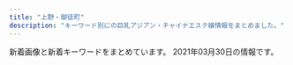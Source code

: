 ```yaml
---
title: "上野・御徒町"
description: "キーワード別にの巨乳アジアン・チャイナエステ嬢情報をまとめました。"
---
```


新着画像と新着キーワードをまとめています。
2021年03月30日の情報です。

<DmmAffiliateIns />
<KeywordTable
  shops={
    [
    {
        "keywords": {},
        "station": "JR\u5fa1\u5f92\u753a\u99c5\u5357\u53e3",
        "name": "\u30a8\u30f3\u30c8\u30ea\u30fc",
        "url": "http://ruana.work/",
        "img_links": [
            "http://ruana.work/images/head.jpg",
            "http://ruana.work/images/interior_t.jpg",
            "http://ruana.work/img/mimi1.jpg",
            "http://ruana.work/images/1.jpg",
            "http://ruana.work/images/6.jpg",
            "http://ruana.work/images/sys2.jpg",
            "http://ruana.work/images/tel.jpg",
            "http://ruana.work/img/moe1.jpg",
            "http://ruana.work/images/2.jpg",
            "http://ruana.work/images/ac2.jpg",
            "http://ruana.work/images/staff_t.jpg",
            "http://ruana.work/images/news.jpg",
            "http://ruana.work/images/int2.jpg",
            "http://ruana.work/images/rec.jpg",
            "http://ruana.work/images/5.jpg",
            "http://ruana.work/img/momo1.jpg",
            "http://ruana.work/images/4.jpg",
            "http://ruana.work/images/3.jpg",
            "http://ruana.work/img/kora1.jpg",
            "http://ruana.work/images/sys1.jpg",
            "http://ruana.work/img/ran1.jpg",
            "http://ruana.work/images/int1.jpg",
            "http://ruana.work/img/aki1.jpg",
            "http://ruana.work/images/12.jpg",
            "http://ruana.work/images/mobile.jpg",
            "http://ruana.work/images/7.jpg",
            "http://ruana.work/img/sakura1.jpg",
            "http://ruana.work/images/ac1.jpg",
            "http://ruana.work/img/hitomi1.jpg"
        ]
    },
    {
        "img_links": [],
        "keywords": {},
        "name": "\u30b9\u30de\u30a4\u30eb",
        "url": "http://smile.ests.jp/",
        "station": "JR\u5fa1\u5f92\u753a\u99c5\u5357\u53e3"
    },
    {
        "name": "\u30b9\u30d1 \u30a2\u30e2\u30fc\u30ec",
        "img_links": [
            "http://spa-amore.info/uploads/rubyes/2017/02/wifi.jpg",
            "http://spa-amore.info/uploads/rubyes/2019/12/img_3766.jpg",
            "http://spa-amore.info/uploads/rubyes/images/icon_flower.png",
            "http://spa-amore.info/uploads/rubyes/2018/11/img_2998.png",
            "http://spa-amore.info/uploads/rubyes/2017/02/bnr_side_03.png",
            "http://spa-amore.info/uploads/rubyes/2017/02/btn_top_02.png",
            "http://spa-amore.info/uploads/rubyes/2019/10/img_4997.jpg",
            "http://spa-amore.info/uploads/rubyes/2018/06/img_6484de79a84e589afe69cac1.jpg",
            "http://spa-amore.info/uploads/rubyes/2020/12/img_6829.jpg",
            "http://spa-amore.info/uploads/rubyes/2017/02/btn_top_03.png",
            "http://spa-amore.info/uploads/rubyes/2018/06/tel.jpg",
            "http://spa-amore.info/uploads/rubyes/2020/01/img_5610-1919x2560.jpg",
            "http://spa-amore.info/uploads/rubyes/2017/02/img_info_03.png",
            "http://spa-amore.info/uploads/rubyes/images/subvisual_staff.png",
            "http://spa-amore.info/uploads/rubyes/2017/02/subvisual_reserve.png",
            "http://spa-amore.info/uploads/rubyes/2018/06/img_6509de79a84e589afe69cac1.jpg",
            "http://spa-amore.info/uploads/rubyes/2017/02/bnr_side_credit.png",
            "http://spa-amore.info/uploads/rubyes/2018/06/bnr_side_041.png",
            "http://spa-amore.info/uploads/rubyes/2020/11/img_6655.jpg",
            "http://spa-amore.info/uploads/rubyes/2019/10/img_5017.jpg",
            "http://spa-amore.info/uploads/rubyes/2020/03/lili.jpeg",
            "http://spa-amore.info/uploads/rubyes/2017/02/img_info_02.png",
            "http://spa-amore.info/uploads/rubyes/2017/02/subvisual_qa.png",
            "http://spa-amore.info/uploads/rubyes/2017/02/subvisual_link-1000x144.png",
            "http://spa-amore.info/uploads/rubyes/2017/03/img_bnr_concept.png",
            "http://spa-amore.info/uploads/rubyes/2017/02/img_info_05.png",
            "http://spa-amore.info/uploads/rubyes/2017/02/subvisual_magazine.png",
            "http://spa-amore.info/uploads/rubyes/2019/03/img_35011.jpg",
            "http://spa-amore.info/uploads/rubyes/2017/02/subvisual_enquete.png",
            "http://spa-amore.info/\thttp:/spa-amore.info/uploads/rubyes/2019/03/ivent2.jpeg",
            "http://spa-amore.info/uploads/rubyes/2017/02/subvisual_link.png",
            "http://spa-amore.info/uploads/rubyes/2019/10/img_4995.jpg",
            "http://spa-amore.info/uploads/rubyes/2019/07/img_4390.jpg",
            "http://spa-amore.info/uploads/rubyes/2017/02/treatment.png",
            "http://spa-amore.info/uploads/rubyes/2020/11/img_6654.jpg",
            "http://spa-amore.info/uploads/rubyes/2018/06/img_6526de79a84e589afe69cac1.jpg",
            "http://spa-amore.info/uploads/rubyes/2017/02/bnr_side_02.png",
            "http://spa-amore.info/uploads/rubyes/2017/02/icon_flower.png",
            "http://spa-amore.info/uploads/rubyes/2019/12/img_3761.jpg",
            "http://spa-amore.info/uploads/rubyes/2018/06/img_6517de79a84e589afe69cac1.jpg",
            "http://spa-amore.info/uploads/rubyes/2017/02/bnr_side_05.png",
            "http://spa-amore.info/uploads/rubyes/2019/12/img_3763.jpg",
            "http://spa-amore.info/uploads/rubyes/2019/04/img_3768.jpg",
            "http://spa-amore.info/uploads/rubyes/images/p01.png",
            "http://spa-amore.info/uploads/rubyes/2019/04/img_3767.jpg",
            "http://spa-amore.info/uploads/rubyes/2019/03/img_35012.jpg",
            "http://spa-amore.info/uploads/rubyes/images/no-photo.jpg",
            "http://spa-amore.info/uploads/rubyes/2017/02/subvisual_info.png",
            "http://spa-amore.info/uploads/rubyes/2017/02/subvisual_contact.png",
            "http://spa-amore.info/uploads/rubyes/2018/06/wechatimg111.jpeg",
            "http://spa-amore.info/uploads/rubyes/2020/05/img_4838.jpg",
            "http://spa-amore.info/uploads/rubyes/2017/02/img_info_01.png",
            "http://spa-amore.info/uploads/rubyes/2017/02/btn_top_01.png",
            "http://spa-amore.info/uploads/rubyes/2017/02/img_info_04.png",
            "http://spa-amore.info/uploads/rubyes/2019/12/img_3765.jpg",
            "http://spa-amore.info/uploads/rubyes/2017/02/bnr_side_01.png",
            "http://spa-amore.info/uploads/rubyes/2018/12/ad-7z8-s.png",
            "http://spa-amore.info/uploads/rubyes/2017/02/img_info_06.png",
            "http://spa-amore.info/uploads/rubyes/2018/12/ad_7z8_720.png"
        ],
        "url": "http://spa-amore.info/",
        "keywords": {
            "C": 1
        },
        "station": "JR\u5fa1\u5f92\u753a\u99c5\u5317\u53e3"
    },
    {
        "url": "http://taiwan-resort.com/",
        "station": "JR\u5fa1\u5f92\u753a\u99c5\u5357\u53e3",
        "keywords": {},
        "name": "\u53f0\u6e7e\u30ea\u30be\u30fc\u30c8",
        "img_links": [
            "http://taiwan-resort.com/img/reina3.jpg",
            "http://taiwan-resort.com/img/mask02.jpg",
            "http://taiwan-resort.com/img/topbg02.jpg",
            "http://taiwan-resort.com/img/emi001.jpg",
            "http://taiwan-resort.com/img/mami002.png",
            "http://taiwan-resort.com/img/yuki.jpg",
            "http://taiwan-resort.com/img/corona-4.jpg",
            "http://taiwan-resort.com/img/mask01.jpg",
            "http://taiwan-resort.com/img/anna.png",
            "http://taiwan-resort.com/img/mask03.jpg",
            "http://taiwan-resort.com/img/mask04.jpg",
            "http://taiwan-resort.com/img/mask05.jpg",
            "http://taiwan-resort.com/img/pagetop.png",
            "http://taiwan-resort.com/img/photo_01.jpg",
            "http://taiwan-resort.com/img/corona-5.jpg",
            "http://taiwan-resort.com/img/sara002.jpg",
            "http://taiwan-resort.com/img/corona-2.jpg",
            "http://taiwan-resort.com/img/corona-3.jpg",
            "http://taiwan-resort.com/img/tel_img.png",
            "http://taiwan-resort.com/img/head_img.png",
            "http://taiwan-resort.com/img/honoka02.jpg",
            "http://taiwan-resort.com/img/hina.jpg",
            "http://taiwan-resort.com/img/rei.jpg"
        ]
    },
    {
        "keywords": {
            "C": 17
        },
        "url": "http://www.sh-riraks.xyz/",
        "name": "\u5922\u306e\u8776\u3005",
        "station": "JR\u5fa1\u5f92\u753a\u99c5\u5357\u53e3",
        "img_links": [
            "http://www.sh-riraks.xyz/uploads/190611/1-1Z611153S2561.jpg",
            "http://www.sh-riraks.xyz/img/ttl_girls.png",
            "http://www.sh-riraks.xyz/img/ttl_staff.png",
            "http://www.sh-riraks.xyz/uploads/201130/1-20113013311Rc.jpg",
            "http://www.sh-riraks.xyz/uploads/201130/1-201130133045611.jpg",
            "http://www.sh-riraks.xyz/uploads/201130/1-201130132956292.jpg",
            "http://www.sh-riraks.xyz/uploads/180521/1-1P5211649103K.jpg",
            "http://www.sh-riraks.xyz/uploads/200617/1-20061G54941Z9.jpg",
            "http://www.sh-riraks.xyz/uploads/allimg/180604/1-1P60410212A02.jpg",
            "http://www.sh-riraks.xyz/uploads/201130/1-201130133029220.jpg",
            "http://www.sh-riraks.xyz/uploads/201130/1-201130132942Y6.jpg",
            "http://www.sh-riraks.xyz/uploads/201130/1-201130133215X9.jpg",
            "http://www.sh-riraks.xyz/uploads/180521/1-1P52116495SC.jpg",
            "http://www.sh-riraks.xyz/uploads/191015/1-1910151T03I48.jpg",
            "http://www.sh-riraks.xyz/uploads/200617/1-20061G54ZQ14.jpg",
            "http://www.sh-riraks.xyz/img/ttl_mobile.png",
            "http://www.sh-riraks.xyz/uploads/201130/1-201130133129441.jpg",
            "http://www.sh-riraks.xyz/uploads/181001/1-1Q001142T6406.jpg",
            "http://www.sh-riraks.xyz/uploads/201130/1-201130133145E0.jpg",
            "http://www.sh-riraks.xyz/uploads/200617/1-20061G54TIb.jpg",
            "http://www.sh-riraks.xyz/uploads/200107/1-20010F92019226.jpg",
            "http://www.sh-riraks.xyz/uploads/201130/1-201130133012441.jpg",
            "http://www.sh-riraks.xyz/uploads/181001/1-1Q001142IB48.jpg",
            "http://www.sh-riraks.xyz/img/ttl_pickup.png",
            "http://www.sh-riraks.xyz/img/ttl_wnew.png"
        ]
    },
    {
        "img_links": [
            "http://estelaspa.com/img/photo_button.png",
            "http://estelaspa.com/img/system/card.jpg",
            "http://estelaspa.com/uploaded/girlinfo/13/G1_13_2.jpg",
            "http://estelaspa.com/img/rmenu/call_off.png",
            "http://estelaspa.com/img/system/2.jpg",
            "http://estelaspa.com/uploaded/news/201201035405.jpg",
            "http://estelaspa.com/img/room/1.png",
            "http://estelaspa.com/img/google_button.png",
            "http://estelaspa.com/img/rmenu/top_off.png",
            "http://estelaspa.com/img/system/4.jpg",
            "http://estelaspa.com/uploaded/girlinfo/16/G2_16_3.jpg",
            "http://estelaspa.com/uploaded/girlinfo/9/G2_9_3.jpg",
            "http://estelaspa.com/img/corona.png",
            "http://estelaspa.com/img/system/3.jpg",
            "http://estelaspa.com/img/access/key.jpg",
            "http://estelaspa.com/img/rmenu/staff_off.png",
            "http://estelaspa.com/img/fmenu/call_off.png",
            "http://estelaspa.com/uploaded/girlinfo/14/G1_14_2.jpg",
            "http://estelaspa.com/img/system/etc.jpg",
            "http://img.es-navi.com/img/link/banners/s/000002.png",
            "http://estelaspa.com/uploaded/girlinfo/12/G1_12_2.jpg"
        ],
        "keywords": {
            "C": 7
        },
        "station": "JR\u5fa1\u5f92\u753a\u99c5\u5317\u53e3",
        "name": "Estela SPA\uff5e\u30a8\u30b9\u30c6\u30e9\u30b9\u30d1",
        "url": "http://estelaspa.com/"
    },
    {
        "keywords": {
            "99": 1,
            "85": 1,
            "90": 1,
            "98": 1
        },
        "url": "https://20oasis.com/",
        "img_links": [
            "https://20oasis.com/images/index_20.jpg",
            "https://20oasis.com/images/4.jpg",
            "https://20oasis.com/images/os21-6.jpg",
            "https://20oasis.com/images/14.jpg",
            "https://20oasis.com/images/os21-5.jpg",
            "https://20oasis.com/images/1.jpg",
            "https://20oasis.com/images/index_03.png",
            "https://20oasis.com/images/index_06.png",
            "https://20oasis.com/images/index_05.png",
            "https://20oasis.com/images/index_09.png",
            "https://20oasis.com/images/os21-7.jpg",
            "https://20oasis.com/images/eso21-1.jpg",
            "https://20oasis.com/images/index_07.png",
            "https://20oasis.com/images/a0.jpg",
            "https://20oasis.com/images/os21-8.jpg",
            "https://20oasis.com/images/index_08.png",
            "https://20oasis.com/images/index_02.png"
        ],
        "station": "JR\u4e0a\u91ce\u99c5\u5165\u8c37\u53e3",
        "name": "\u30aa\u30a2\u30b7\u30b9"
    },
    {
        "url": "http://www.macaron.esjoho.com/",
        "station": "JR\u5fa1\u5f92\u753a\u99c5\u5317\u53e3",
        "name": "\u30de\u30ab\u30ed\u30f3",
        "img_links": [],
        "keywords": {}
    },
    {
        "url": "http://yura-kunitachi.xyz/",
        "keywords": {},
        "station": "\u7530\u539f\u753a\u99c5\u30a8\u30ec\u30d9\u30fc\u30bf\u30fc\u53e3",
        "name": "Rei",
        "img_links": [
            "http://yura-kunitachi.xyz/_src/53513961/wechatimg97.jpg",
            "http://yura-kunitachi.xyz/_src/53513967/xxl_44c52558b2be4d61a2f879da7d157c31.jpg",
            "http://yura-kunitachi.xyz/_src/53513965/wechatimg81_20210306210100439.jpg",
            "http://yura-kunitachi.xyz/_src/53513949/navi_04.png",
            "http://yura-kunitachi.xyz/_src/53513955/cam.jpg",
            "http://yura-kunitachi.xyz/_src/53972968/wechatimg91.jpg",
            "http://yura-kunitachi.xyz/_src/53513947/navi_03.png",
            "http://yura-kunitachi.xyz/_src/53513929/wechatimg93.jpg",
            "http://yura-kunitachi.xyz/_src/53513963/wechatimg102.jpg",
            "http://yura-kunitachi.xyz/_src/53513935/wechatimg92.jpg",
            "http://yura-kunitachi.xyz/_src/53513951/navi_05.png",
            "http://yura-kunitachi.xyz/_src/53513959/137080-osd41m-772.jpg",
            "http://yura-kunitachi.xyz/_src/53513953/navi_06.png",
            "http://yura-kunitachi.xyz/_src/53513945/navi_02.png",
            "http://yura-kunitachi.xyz/_src/53513943/navi_01.png",
            "http://yura-kunitachi.xyz/_src/53513931/wechatimg89.jpg",
            "http://yura-kunitachi.xyz/_src/53513933/wechatimg90.jpg",
            "http://yura-kunitachi.xyz/_src/53513925/wechatimg8.jpg",
            "http://yura-kunitachi.xyz/_src/53513910/5f5316158ec7f0d0727854410a5be46303a324b1fef3ef0de82fa8c4fe0f59d4.jpg",
            "http://yura-kunitachi.xyz/_src/53513942/3da7d3dc6ee4f2d3861295bdb20452b671deb86c6f4e442ebce1715dc06eb99e.jpg",
            "http://yura-kunitachi.xyz/_src/53513957/wechatimg229.jpg"
        ]
    },
    {
        "station": "JR\u5fa1\u5f92\u753a\u99c5\u5317\u53e3",
        "url": "http://www.yumenokoi.masg.info/",
        "img_links": [
            "http://www.yumenokoi.masg.info/files/023.jpg",
            "http://www.yumenokoi.masg.info/files/006-02.jpg",
            "http://www.yumenokoi.masg.info/files/002.jpg",
            "http://www.yumenokoi.masg.info/files/016-02.jpg",
            "http://www.yumenokoi.masg.info/files/024.jpg",
            "http://www.yumenokoi.masg.info/images/service/s02.jpg",
            "http://www.yumenokoi.masg.info/images/rsubt4.png",
            "http://www.yumenokoi.masg.info/files/011-02.jpg",
            "http://www.yumenokoi.masg.info/files/018.jpg",
            "http://www.yumenokoi.masg.info/files/008.jpg",
            "http://www.yumenokoi.masg.info/images/b-tel.png",
            "http://www.yumenokoi.masg.info/images/m4.jpg",
            "http://www.yumenokoi.masg.info/images/service/s05.jpg",
            "http://www.yumenokoi.masg.info/files/026-02.jpg",
            "http://www.yumenokoi.masg.info/images/rsubt1.png",
            "http://www.yumenokoi.masg.info/files/025.jpg",
            "http://www.yumenokoi.masg.info/images/tel2.png",
            "http://www.yumenokoi.masg.info/files/021-02.jpg",
            "http://www.yumenokoi.masg.info/photo_news/upimg/351066018f0c247b28_0.jpg",
            "http://www.yumenokoi.masg.info/images/m6.jpg",
            "http://www.yumenokoi.masg.info/images/service/s04.jpg",
            "http://www.yumenokoi.masg.info/files/010.jpg",
            "http://www.yumenokoi.masg.info/files/009.jpg",
            "http://www.yumenokoi.masg.info/photo_news/upimg/62718604587c46ab8f_0.jpg",
            "http://www.yumenokoi.masg.info/images/slider-img001.jpg",
            "http://www.yumenokoi.masg.info/images/slider-img002.jpg",
            "http://www.yumenokoi.masg.info/files/024-02.jpg",
            "http://www.yumenokoi.masg.info/images/m2.jpg",
            "http://www.yumenokoi.masg.info/files/026.jpg",
            "http://www.yumenokoi.masg.info/files/025-02.jpg",
            "http://www.yumenokoi.masg.info/images/rsubt2.png",
            "http://www.yumenokoi.masg.info/files/023-02.jpg",
            "http://www.yumenokoi.masg.info/photo_news/upimg/72260604eeb32e10a4_0.jpg",
            "http://www.yumenokoi.masg.info/images/rsubt6.png",
            "http://www.yumenokoi.masg.info/images/b-online.png",
            "http://www.yumenokoi.masg.info/files/018-02.jpg",
            "http://www.yumenokoi.masg.info/files/002-02.jpg",
            "http://www.yumenokoi.masg.info/images/service/s01.jpg",
            "http://www.yumenokoi.masg.info/files/015-02.jpg",
            "http://www.yumenokoi.masg.info/files/016.jpg",
            "http://www.yumenokoi.masg.info/files/021.jpg",
            "http://www.yumenokoi.masg.info/images/rsubt7.png",
            "http://www.yumenokoi.masg.info/files/015.jpg",
            "http://www.yumenokoi.masg.info/images/rsubt5.png",
            "http://www.yumenokoi.masg.info/images/service/s03.jpg",
            "http://www.yumenokoi.masg.info/images/m1.jpg",
            "http://www.yumenokoi.masg.info/images/service/s06.jpg",
            "http://www.yumenokoi.masg.info/files/011.jpg",
            "http://www.yumenokoi.masg.info/files/009-02.jpg",
            "http://www.yumenokoi.masg.info/files/017.jpg",
            "http://www.yumenokoi.masg.info/files/017-02.jpg",
            "http://www.yumenokoi.masg.info/images/rsubt3.png",
            "http://www.yumenokoi.masg.info/files/006.jpg",
            "http://www.yumenokoi.masg.info/images/m3.jpg",
            "http://www.yumenokoi.masg.info/files/010-02.jpg",
            "http://www.yumenokoi.masg.info/files/008-02.jpg"
        ],
        "name": "\u5922\u306e\u604b",
        "keywords": {
            "C": 7,
            "87": 40,
            "86": 34,
            "G": 27,
            "88": 26,
            "D": 60,
            "F": 6
        }
    },
    {
        "keywords": {
            "D": 10,
            "86": 2,
            "87": 10,
            "88": 8,
            "E": 2,
            "F": 2,
            "G": 6
        },
        "img_links": [
            "http://www.cocogarden.link/files/087-02.jpg",
            "http://www.cocogarden.link/files/058-03.jpg",
            "http://www.cocogarden.link/images/s_pick.jpg",
            "http://www.cocogarden.link/files/075-03.jpg",
            "http://www.cocogarden.link/files/075-02.jpg",
            "http://www.cocogarden.link/files/075.jpg",
            "http://www.cocogarden.link/files/059-02.jpg",
            "http://www.cocogarden.link/files/037.jpg",
            "http://www.cocogarden.link/files/072-02.jpg",
            "http://www.cocogarden.link/files/037-03.jpg",
            "http://www.cocogarden.link/files/086-03.jpg",
            "http://www.cocogarden.link/files/087.jpg",
            "http://www.cocogarden.link/files/076.jpg",
            "http://www.cocogarden.link/files/087-03.jpg",
            "http://www.cocogarden.link/files/088.jpg",
            "http://www.cocogarden.link/files/088-02.jpg",
            "http://www.cocogarden.link/images/top1.jpg",
            "http://www.cocogarden.link/images/top.jpg",
            "http://www.cocogarden.link/images/mobile.jpg",
            "http://www.cocogarden.link/files/059-03.jpg",
            "http://www.cocogarden.link/images/s_staff.jpg",
            "http://www.cocogarden.link/files/072.jpg",
            "http://www.cocogarden.link/files/080-02.jpg",
            "http://www.cocogarden.link/images/end1.png",
            "http://www.cocogarden.link/files/058.jpg",
            "http://www.cocogarden.link/files/059.jpg",
            "http://www.cocogarden.link/files/080-03.jpg",
            "http://www.cocogarden.link/files/037-02.jpg",
            "http://www.cocogarden.link/images/s_info.jpg",
            "http://www.cocogarden.link/images/1.jpg",
            "http://www.cocogarden.link/images/nbj3.jpg",
            "http://www.cocogarden.link/files/086-02.jpg",
            "http://www.cocogarden.link/files/076-03.jpg",
            "http://www.cocogarden.link/files/080.jpg",
            "http://www.cocogarden.link/images/koko_200x40.png",
            "http://www.cocogarden.link/files/086.jpg",
            "http://www.cocogarden.link/files/088-03.jpg",
            "http://www.cocogarden.link/files/072-03.jpg",
            "http://www.cocogarden.link/images/s_news.jpg",
            "http://www.cocogarden.link/files/058-02.jpg",
            "http://www.cocogarden.link/files/076-02.jpg"
        ],
        "url": "http://www.cocogarden.link/",
        "station": "JR\u5fa1\u5f92\u753a\u99c5\u5317\u53e3",
        "name": "COCO-GARDEN"
    },
    {
        "station": "\u6e6f\u5cf6\u99c5",
        "name": "\u30a2\u30ed\u30de \u3072\u307e\u308f\u308a",
        "img_links": [
            "http://lena.este.work/tel.jpg",
            "http://lena.este.work/interior_t.png",
            "http://lena.este.work/staff_t.jpg",
            "http://lena.este.work/2/uploadimg/1606782448.jpeg",
            "http://lena.este.work/2/uploadimg/1616028039.jpg",
            "http://lena.este.work/head.jpg",
            "http://lena.este.work/2/uploadimg/1583138243.jpg",
            "http://lena.este.work/2/uploadimg/1615703547.jpg",
            "http://lena.este.work/2/uploadimg/1557998297.jpeg",
            "http://lena.este.work/ta.png",
            "http://lena.este.work/sys2.png",
            "http://lena.este.work/2/uploadimg/1616028017.jpg",
            "http://lena.este.work/2/uploadimg/1615703699.jpg",
            "http://lena.este.work/s1.png",
            "http://lena.este.work/news.png"
        ],
        "url": "http://lena.este.work/",
        "keywords": {
            "D": 16,
            "86": 24,
            "85": 8,
            "E": 8
        }
    },
    {
        "img_links": [
            "http://lian-ai.work/staff/akina.jpg",
            "http://lian-ai.work/images/7.jpg",
            "http://lian-ai.work/img/mei1.jpg",
            "http://lian-ai.work/images/int2.jpg",
            "http://lian-ai.work/img/an1.jpg",
            "http://lian-ai.work/img/mirei1.jpg",
            "http://lian-ai.work/images/sys1.jpg",
            "http://lian-ai.work/images/sys2.jpg",
            "http://lian-ai.work/images/rec2.jpg",
            "http://lian-ai.work/images/1.jpg",
            "http://lian-ai.work/img/momoka1.jpg",
            "http://lian-ai.work/img/yuna1.jpg",
            "http://lian-ai.work/images/ta.jpg",
            "http://lian-ai.work/staff/yuna.jpg",
            "http://lian-ai.work/staff/mei.jpg",
            "http://lian-ai.work/img/akina1.jpg",
            "http://lian-ai.work/images/2.jpg",
            "http://lian-ai.work/staff/an.jpg",
            "http://lian-ai.work/images/int1.jpg",
            "http://lian-ai.work/images/mobile.jpg",
            "http://lian-ai.work/images/tg.jpg",
            "http://lian-ai.work/images/rec1.jpg",
            "http://lian-ai.work/images/5.jpg",
            "http://lian-ai.work/images/4.jpg",
            "http://lian-ai.work/staff/mirei.jpg",
            "http://lian-ai.work/staff/momoka.jpg",
            "http://lian-ai.work/images/8.jpg",
            "http://lian-ai.work/staff/nari.jpg",
            "http://lian-ai.work/staff/momo.jpg",
            "http://lian-ai.work/img/nari1.jpg",
            "http://lian-ai.work/images/staff_t.jpg",
            "http://lian-ai.work/img/akina2.jpg",
            "http://lian-ai.work/images/3.jpg",
            "http://lian-ai.work/img/momo1.jpg",
            "http://lian-ai.work/images/6.jpg",
            "http://lian-ai.work/images/interior_t.jpg",
            "http://lian-ai.work/images/head.jpg"
        ],
        "url": "http://lian-ai.work/",
        "keywords": {},
        "name": "\u604b\u611b",
        "station": "JR\u5fa1\u5f92\u753a\u99c5\u5317\u53e3"
    },
    {
        "img_links": [],
        "keywords": {},
        "station": "JR\u5fa1\u5f92\u753a\u99c5\u5317\u53e3",
        "url": "https://u-este.com/",
        "name": "\u7652\u3057\u5c4b"
    },
    {
        "name": "You and I*\u30e6\u30fc\uff06\u30a2\u30a4",
        "keywords": {},
        "station": "JR\u4e0a\u91ce\u99c5\u6d45\u8349\u53e3",
        "img_links": [
            "http://for-you-ueno.com/lib/img/slide3.jpg",
            "http://for-you-ueno.com/lib/img/cast3/img4-s.jpg",
            "http://for-you-ueno.com/lib/img/cast5/img3.jpg",
            "http://for-you-ueno.com/lib/img/plan.png",
            "http://for-you-ueno.com/lib/img/cast2/img1-s.jpg",
            "http://for-you-ueno.com/lib/img/cast3/img1.jpg",
            "http://for-you-ueno.com/lib/img/cast5/img2-s.jpg",
            "http://for-you-ueno.com/lib/img/tel.png",
            "http://for-you-ueno.com/lib/img/h1.png",
            "http://for-you-ueno.com/lib/img/info-ttl.png",
            "http://for-you-ueno.com/lib/img/cast2/img1.jpg",
            "http://for-you-ueno.com/lib/img/cast2/img4-s.jpg",
            "http://for-you-ueno.com/lib/img/cast3/img3.jpg",
            "http://for-you-ueno.com/lib/img/slide2.jpg",
            "http://for-you-ueno.com/lib/img/course3.png",
            "http://for-you-ueno.com/lib/img/cast2/img3.jpg",
            "http://for-you-ueno.com/lib/img/other.png",
            "http://for-you-ueno.com/lib/img/cp-sub1.png",
            "http://for-you-ueno.com/lib/img/cp-desc2.png",
            "http://for-you-ueno.com/lib/img/address.png",
            "http://for-you-ueno.com/lib/img/ashiura.png",
            "http://for-you-ueno.com/lib/img/phone.png",
            "http://for-you-ueno.com/lib/img/cast5/img1.jpg",
            "http://for-you-ueno.com/lib/img/cast3/img4.jpg",
            "http://for-you-ueno.com/lib/img/cp-ttl.png",
            "http://for-you-ueno.com/lib/img/cast5/img1-s.jpg",
            "http://for-you-ueno.com/lib/img/cast3/img1-s.jpg",
            "http://for-you-ueno.com/lib/img/course.png",
            "http://for-you-ueno.com/lib/img/cast5/img2.jpg",
            "http://for-you-ueno.com/lib/img/cast1/img2.jpg",
            "http://for-you-ueno.com/lib/img/open.png",
            "http://for-you-ueno.com/lib/img/cast2/img2-s.jpg",
            "http://for-you-ueno.com/lib/img/cast5/img3-s.jpg",
            "http://for-you-ueno.com/lib/img/aroma.png",
            "http://for-you-ueno.com/lib/img/cast1/img2-s.jpg",
            "http://for-you-ueno.com/lib/img/plan-ttl.png",
            "http://for-you-ueno.com/lib/img/course-ttl.png",
            "http://for-you-ueno.com/lib/img/siatsu.png",
            "http://for-you-ueno.com/lib/img/course4.png",
            "http://for-you-ueno.com/lib/img/recommend.png",
            "http://for-you-ueno.com/lib/img/gallery.png",
            "http://for-you-ueno.com/lib/img/cast4/img2-s.jpg",
            "http://for-you-ueno.com/lib/img/cast2/img3-s.jpg",
            "http://for-you-ueno.com/lib/img/cp-desc1sp.png",
            "http://for-you-ueno.com/lib/img/cp-sub2.png",
            "http://for-you-ueno.com/lib/img/cast3/img3-s.jpg",
            "http://for-you-ueno.com/lib/img/cast.png",
            "http://for-you-ueno.com/lib/img/cast-ttl.png",
            "http://for-you-ueno.com/lib/img/cast1/img1-s.jpg",
            "http://for-you-ueno.com/lib/img/cast4/img1.jpg",
            "http://for-you-ueno.com/lib/img/course5.png",
            "http://for-you-ueno.com/lib/img/cast3/img2.jpg",
            "http://for-you-ueno.com/lib/img/oil.png",
            "http://for-you-ueno.com/lib/img/course1.png",
            "http://for-you-ueno.com/lib/img/cp-desc2sp.png",
            "http://for-you-ueno.com/lib/img/cast4/img2.jpg",
            "http://for-you-ueno.com/lib/img/cast2/img2.jpg",
            "http://for-you-ueno.com/lib/img/deep.png",
            "http://for-you-ueno.com/lib/img/cp-desc1.png",
            "http://for-you-ueno.com/lib/img/cast3/img2-s.jpg",
            "http://for-you-ueno.com/lib/img/slide1.jpg",
            "http://for-you-ueno.com/lib/img/cast2/img4.jpg",
            "http://for-you-ueno.com/lib/img/course2.png",
            "http://for-you-ueno.com/lib/img/awa.png",
            "http://for-you-ueno.com/lib/img/cast1/img1.jpg",
            "http://for-you-ueno.com/lib/img/cast4/img1-s.jpg"
        ],
        "url": "http://for-you-ueno.com/"
    },
    {
        "img_links": [
            "http://www.rosa-es.info/staff/yuri2.jpg",
            "http://www.rosa-es.info/staff/nana1.jpg",
            "http://www.rosa-es.info/img/loader.png",
            "http://www.rosa-es.info/staff/yumi1.jpg",
            "http://www.rosa-es.info/staff/yumi2.jpg",
            "http://www.rosa-es.info/img/pic/int3.jpg",
            "http://www.rosa-es.info/staff/rara.jpg",
            "http://www.rosa-es.info/img/pic/int4.jpg",
            "http://www.rosa-es.info/img/pic/slide_1.jpg",
            "http://www.rosa-es.info/img/pic/int2.jpg",
            "http://www.rosa-es.info/staff/yuki2.jpg",
            "http://www.rosa-es.info/staff/koko.jpg",
            "http://www.rosa-es.info/staff/koko1.jpg",
            "http://www.rosa-es.info/staff/yuki.jpg",
            "http://www.rosa-es.info/staff/yumi.jpg",
            "http://www.rosa-es.info/staff/yuri1.jpg",
            "http://www.rosa-es.info/img/pic/int1.jpg",
            "http://www.rosa-es.info/img/pic/slide_2.jpg",
            "http://www.rosa-es.info/staff/koko2.jpg",
            "http://www.rosa-es.info/staff/rara2.jpg",
            "http://www.rosa-es.info/staff/nana2.jpg",
            "http://www.rosa-es.info/staff/yuri.jpg",
            "http://www.rosa-es.info/staff/rara1.jpg",
            "http://www.rosa-es.info/staff/nana.jpg",
            "http://www.rosa-es.info/staff/yuki1.jpg"
        ],
        "url": "http://www.rosa-es.info/",
        "station": "JR\u4e0a\u91ce\u99c5\u6d45\u8349\u53e3",
        "name": "\u6708\u591c",
        "keywords": {
            "85": 1,
            "E": 6,
            "87": 1,
            "C": 2,
            "89": 1,
            "86": 2,
            "88": 1,
            "D": 4
        }
    },
    {
        "name": "\u30de\u30fc\u30ad\u30e5\u30ea\u30fcMERCURY",
        "img_links": [
            "http://www.foryou-es.info/img/riko3.jpg",
            "http://www.foryou-es.info/sp/img/rora4.jpg",
            "http://www.foryou-es.info/sp/images/rec2.jpg",
            "http://www.foryou-es.info/img/riko1.jpg",
            "http://www.foryou-es.info/img/saki1.jpg",
            "http://www.foryou-es.info/sp/img/honey2.jpg",
            "http://foryou-es.info/img/riko.png",
            "http://foryou-es.info/img/rora2.jpg",
            "http://www.foryou-es.info/img/hina.png",
            "http://www.foryou-es.info/images/mobile.jpg",
            "http://www.foryou-es.info/sp/images/time.jpg",
            "http://www.foryou-es.info/sp/img/hina.png",
            "http://www.foryou-es.info/sp/images/newsb.jpg",
            "http://www.foryou-es.info/images/koko_200x40.png",
            "http://www.foryou-es.info/sp/menu/top.jpg",
            "http://www.foryou-es.info/img/honey.png",
            "http://foryou-es.info/images/sm.jpg",
            "http://www.foryou-es.info/sp/images/news.png",
            "http://www.foryou-es.info/img/sia2.jpg",
            "http://www.foryou-es.info/images/si.png",
            "http://foryou-es.info/img/seiko.png",
            "http://foryou-es.info/images/newface.jpg",
            "http://foryou-es.info/img/honey1.jpg",
            "http://www.foryou-es.info/sp/img/honey1.jpg",
            "http://foryou-es.info/img/saki3.jpg",
            "http://foryou-es.info/img/sara1.jpg",
            "http://www.foryou-es.info/sp/images/newface.png",
            "http://www.foryou-es.info/images/tp.png",
            "http://www.foryou-es.info/sp/images/rec1.jpg",
            "http://www.foryou-es.info/sp/img/rora1.jpg",
            "http://foryou-es.info/img/sara3.jpg",
            "http://www.foryou-es.info/sp/img/yui2.jpg",
            "http://foryou-es.info/img/hina.png",
            "http://www.foryou-es.info/sp/images/ac3.jpg",
            "http://www.foryou-es.info/images/tt.png",
            "http://www.foryou-es.info/img/seiko.png",
            "http://www.foryou-es.info/img/yuri1.jpg",
            "http://www.foryou-es.info/sp/images/rec3.jpg",
            "http://foryou-es.info/img/yui2.jpg",
            "http://foryou-es.info/images/info.jpg",
            "http://www.foryou-es.info/sp/images/tel.jpg",
            "http://www.foryou-es.info/img/rora.png",
            "http://www.foryou-es.info/img/riko4.jpg",
            "http://www.foryou-es.info/images/tel.png",
            "http://www.foryou-es.info/sp/img/miki.png",
            "http://www.foryou-es.info/sp/img/yuri.png",
            "http://www.foryou-es.info/images/blog.jpg",
            "http://www.foryou-es.info/img/sara.png",
            "http://www.foryou-es.info/sp/img/rora.png",
            "http://www.foryou-es.info/sp/images/head.jpg",
            "http://www.foryou-es.info/i/img/riko.jpg",
            "http://www.foryou-es.info/sp/images/staff_t.jpg",
            "http://www.foryou-es.info/sp/img/honey.png",
            "http://www.foryou-es.info/img/sia4.jpg",
            "http://www.foryou-es.info/img/hina2.jpg",
            "http://foryou-es.info/img/miki2.jpg",
            "http://foryou-es.info/images/zy.png",
            "http://foryou-es.info/images/sirase.jpg",
            "http://www.foryou-es.info/sp/images/ac1.jpg",
            "http://www.foryou-es.info/sp/img/saki.png",
            "http://www.foryou-es.info/sp/img/sara.png",
            "http://foryou-es.info/img/saki1.jpg",
            "http://www.foryou-es.info/sp/images/int2.jpg",
            "http://www.foryou-es.info/i/img/hina.jpg",
            "http://www.foryou-es.info/sp/img/yuri3.jpg",
            "http://www.foryou-es.info/images/sirase.jpg",
            "http://foryou-es.info/img/sia2.jpg",
            "http://foryou-es.info/img/sara2.jpg",
            "http://www.foryou-es.info/i/img/yui.jpg",
            "http://www.foryou-es.info/images/interior_t.jpg",
            "http://www.foryou-es.info/images/rem.jpg",
            "http://www.foryou-es.info/sp/img/yui1.jpg",
            "http://foryou-es.info/img/yui3.jpg",
            "http://www.foryou-es.info/img/saki.png",
            "http://www.foryou-es.info/sp/staff/yui.png",
            "http://www.foryou-es.info/images/interior1.png",
            "http://www.foryou-es.info/sp/images/int3.jpg",
            "http://foryou-es.info/img/miki.png",
            "http://www.foryou-es.info/i/img/kaori.jpg",
            "http://www.foryou-es.info/sp/staff/saki.png",
            "http://www.foryou-es.info/images/sa.jpg",
            "http://foryou-es.info/images/so.jpg",
            "http://www.foryou-es.info/sp/img/seiko.png",
            "http://foryou-es.info/img/sia3.jpg",
            "http://www.foryou-es.info/img/hina3.jpg",
            "http://www.foryou-es.info/images/newface.jpg",
            "http://foryou-es.info/img/honey.png",
            "http://www.foryou-es.info/img/saki2.jpg",
            "http://www.foryou-es.info/img/miki3.jpg",
            "http://foryou-es.info/images/tel.png",
            "http://foryou-es.info/images/mobile.jpg",
            "http://www.foryou-es.info/sp/menu/staff.jpg",
            "http://foryou-es.info/img/saki2.jpg",
            "http://www.foryou-es.info/img/honey2.jpg",
            "http://foryou-es.info/images/ac.jpg",
            "http://www.foryou-es.info/sp/img/riko2.jpg",
            "http://www.foryou-es.info/images/sm.jpg",
            "http://www.foryou-es.info/sp/menu/interior.jpg",
            "http://foryou-es.info/img/rora3.jpg",
            "http://www.foryou-es.info/sp/img/riko4.jpg",
            "http://www.foryou-es.info/i/img/risa.jpg",
            "http://www.foryou-es.info/sp/img/yui3.jpg",
            "http://www.foryou-es.info/img/saki3.jpg",
            "http://www.foryou-es.info/img/yui2.jpg",
            "http://foryou-es.info/images/blog.jpg",
            "http://www.foryou-es.info/img/miki.png",
            "http://foryou-es.info/img/hina3.jpg",
            "http://foryou-es.info/img/hina2.jpg",
            "http://foryou-es.info/img/hina4.jpg",
            "http://www.foryou-es.info/img/yuri2.jpg",
            "http://www.foryou-es.info/img/yui1.jpg",
            "http://foryou-es.info/img/saki.png",
            "http://foryou-es.info/img/yui1.jpg",
            "http://www.foryou-es.info/images/staff_t.jpg",
            "http://foryou-es.info/img/yuri3.jpg",
            "http://www.foryou-es.info/img/miki2.jpg",
            "http://www.foryou-es.info/img/yuri.png",
            "http://www.foryou-es.info/img/sia3.jpg",
            "http://foryou-es.info/img/sia1.jpg",
            "http://www.foryou-es.info/img/honey1.jpg",
            "http://www.foryou-es.info/sp/img/rora3.jpg",
            "http://foryou-es.info/img/hina1.jpg",
            "http://foryou-es.info/img/sia4.jpg",
            "http://www.foryou-es.info/i/img/honey.jpg",
            "http://www.foryou-es.info/sp/images/ac2.jpg",
            "http://www.foryou-es.info/img/rora3.jpg",
            "http://www.foryou-es.info/i/img/miki.jpg",
            "http://foryou-es.info/img/rora1.jpg",
            "http://www.foryou-es.info/i/img/sara.jpg",
            "http://www.foryou-es.info/img/yuri3.jpg",
            "http://www.foryou-es.info/sp/img/sara3.jpg",
            "http://foryou-es.info/images/interior_t.jpg",
            "http://www.foryou-es.info/img/honey3.jpg",
            "http://www.foryou-es.info/img/sara2.jpg",
            "http://www.foryou-es.info/img/rora4.jpg",
            "http://www.foryou-es.info/sp/img/honey3.jpg",
            "http://www.foryou-es.info/sp/img/sara2.jpg",
            "http://foryou-es.info/img/yuri1.jpg",
            "http://foryou-es.info/images/tt.png",
            "http://www.foryou-es.info/sp/img/rora2.jpg",
            "http://www.foryou-es.info/img/riko.png",
            "http://foryou-es.info/img/sia.png",
            "http://www.foryou-es.info/img/miki1.jpg",
            "http://foryou-es.info/img/honey3.jpg",
            "http://www.foryou-es.info/img/sara1.jpg",
            "http://www.foryou-es.info/sp/images/top.jpg",
            "http://www.foryou-es.info/img/riko2.jpg",
            "http://foryou-es.info/img/rora4.jpg",
            "http://foryou-es.info/images/interior.jpg",
            "http://foryou-es.info/images/koko_200x40.png",
            "http://www.foryou-es.info/i/img/rora.jpg",
            "http://foryou-es.info/img/honey2.jpg",
            "http://www.foryou-es.info/images/so.jpg",
            "http://www.foryou-es.info/sp/img/yuri1.jpg",
            "http://www.foryou-es.info/sp/img/riko1.jpg",
            "http://www.foryou-es.info/sp/images/interior_t.jpg",
            "http://www.foryou-es.info/sp/images/int1.jpg",
            "http://www.foryou-es.info/img/hina4.jpg",
            "http://www.foryou-es.info/images/zy.png",
            "http://www.foryou-es.info/sp/img/sara1.jpg",
            "http://foryou-es.info/img/riko1.jpg",
            "http://foryou-es.info/images/sa.jpg",
            "http://foryou-es.info/img/yuri2.jpg",
            "http://www.foryou-es.info/img/sia.png",
            "http://foryou-es.info/images/tp.png",
            "http://foryou-es.info/img/sara.png",
            "http://foryou-es.info/images/staff_t.jpg",
            "http://www.foryou-es.info/img/hina1.jpg",
            "http://www.foryou-es.info/i/img/yuri.jpg",
            "http://www.foryou-es.info/i/img/saki.jpg",
            "http://www.foryou-es.info/i/img/sia.jpg",
            "http://foryou-es.info/img/miki3.jpg",
            "http://www.foryou-es.info/sp/staff/yuri.png",
            "http://foryou-es.info/img/yui.png",
            "http://www.foryou-es.info/img/sara3.jpg",
            "http://foryou-es.info/img/miki1.jpg",
            "http://www.foryou-es.info/images/info.jpg",
            "http://www.foryou-es.info/sp/img/sia.png",
            "http://foryou-es.info/img/riko2.jpg",
            "http://www.foryou-es.info/i/img/seiko.jpg",
            "http://www.foryou-es.info/img/yui3.jpg",
            "http://foryou-es.info/img/riko3.jpg",
            "http://foryou-es.info/images/news.jpg",
            "http://foryou-es.info/img/riko4.jpg",
            "http://www.foryou-es.info/sp/img/yuri2.jpg",
            "http://www.foryou-es.info/images/news.jpg",
            "http://www.foryou-es.info/img/rora1.jpg",
            "http://foryou-es.info/images/si.png",
            "http://www.foryou-es.info/images/interior.jpg",
            "http://www.foryou-es.info/img/rora2.jpg",
            "http://www.foryou-es.info/sp/img/riko.png",
            "http://www.foryou-es.info/sp/images/sm.jpg",
            "http://www.foryou-es.info/sp/img/yui.png",
            "http://foryou-es.info/img/rora.png",
            "http://www.foryou-es.info/img/yui.png",
            "http://www.foryou-es.info/sp/images/pc.jpg",
            "http://www.foryou-es.info/sp/img/riko3.jpg",
            "http://foryou-es.info/img/yuri.png",
            "http://foryou-es.info/images/interior1.png",
            "http://foryou-es.info/images/rem.jpg",
            "http://www.foryou-es.info/img/sia1.jpg"
        ],
        "keywords": {
            "D": 14,
            "88": 11,
            "E": 8,
            "90": 6,
            "C": 34,
            "89": 42
        },
        "url": "http://foryou-es.info/",
        "station": "JR\u5fa1\u5f92\u753a\u99c5\u5357\u53e3"
    },
    {
        "keywords": {},
        "url": "http://chloe.est-u.com/",
        "img_links": [
            "http://chloe.est-u.com/images/a1.jpg",
            "http://chloe.est-u.com/images/index_02.jpg",
            "http://chloe.est-u.com/images/a2.jpg",
            "http://chloe.est-u.com/images/s1.jpg",
            "http://chloe.est-u.com/images/index_03.jpg",
            "http://chloe.est-u.com/images/cc.jpg",
            "http://chloe.est-u.com/images/2.jpg",
            "http://chloe.est-u.com/images/3.jpg",
            "http://chloe.est-u.com/images/a3.jpg",
            "http://chloe.est-u.com/images/index_14.jpg",
            "http://chloe.est-u.com/images/index_01.jpg",
            "http://chloe.est-u.com/images/index_07.jpg"
        ],
        "station": "JR\u5fa1\u5f92\u753a\u99c5\u5357\u53e3",
        "name": "CHLOE"
    },
    {
        "keywords": {},
        "url": "https://re.uouono.com/",
        "img_links": [],
        "station": "JR\u5fa1\u5f92\u753a\u99c5\u5317\u53e3",
        "name": "Dear -\u30c7\u30a3\u30a2-"
    },
    {
        "keywords": {
            "85": 7,
            "82": 7,
            "D": 28,
            "87": 14,
            "86": 7,
            "89": 7,
            "C": 35,
            "88": 21,
            "83": 7,
            "E": 7
        },
        "url": "http://rlx-sln.com/",
        "img_links": [
            "http://rlx-sln.com/media/sites/9/elementor/thumbs/2-p4vcs2s5ujasx3l2ndn8rhwepwxx5v31l72eosuda0.jpg",
            "http://rlx-sln.com/media/sites/9/2020/07/top-3.jpg",
            "http://rlx-sln.com/media/sites/9/elementor/thumbs/3-p4vcsirf2pwoegxv22jwfvv8tgr5spuhbe5nui6oc8.jpg",
            "http://rlx-sln.com/media/sites/9/2021/03/flash1.jpg",
            "http://rlx-sln.com/media/sites/9/elementor/thumbs/1-p4vcrlv2finn449ne6byim640z9bbb7vivbo1tjge0.jpg",
            "http://rlx-sln.com/media/sites/9/2021/03/2.jpg",
            "http://rlx-sln.com/media/sites/9/2021/03/3.jpg",
            "http://rlx-sln.com/media/sites/9/2021/03/1.jpg",
            "http://rlx-sln.com/media/sites/9/2021/03/flash2.jpg"
        ],
        "station": "\u6d45\u8349\u99c5A1\u51fa\u53e3",
        "name": "yoyo20\u30fbyoyo\u306f\u305f\u3061"
    },
    {
        "url": "https://okachi-mg.com/",
        "name": "\u559c\u624b-\u304d\u3057\u3085-",
        "station": "JR\u5fa1\u5f92\u753a\u99c5\u5357\u53e3",
        "keywords": {
            "85": 2,
            "84": 2,
            "90": 2
        },
        "img_links": [
            "http://www.okachi-mg.com/images/index_02.png",
            "http://www.okachi-mg.com/images/index_18.jpg",
            "https://okachi-mg.com/images/index_20.jpg",
            "http://www.okachi-mg.com/images/index_07.png",
            "http://www.okachi-mg.com/images/index_19.jpg",
            "https://okachi-mg.com/images/a0.jpg",
            "https://okachi-mg.com/images/index_06.png",
            "http://www.okachi-mg.com/images/ks20-9.jpg",
            "https://okachi-mg.com/images/ks20-9t.jpg",
            "https://okachi-mg.com/images/index_07.png",
            "http://www.okachi-mg.com/images/index_06.png",
            "https://okachi-mg.com/images/index_02.png",
            "http://www.okachi-mg.com/images/1.jpg",
            "https://okachi-mg.com/images/1.jpg",
            "http://www.okachi-mg.com/images/index_05.png",
            "https://okachi-mg.com/images/index_05.png",
            "https://okachi-mg.com/images/index_18.jpg",
            "http://www.okachi-mg.com/images/4.jpg",
            "https://okachi-mg.com/images/index_08.png",
            "https://okachi-mg.com/images/ks20-9.jpg",
            "https://okachi-mg.com/images/ks20-17.jpg",
            "https://okachi-mg.com/images/4.jpg",
            "http://www.okachi-mg.com/images/ks20-9t.jpg",
            "http://www.okachi-mg.com/images/index_20.jpg",
            "http://www.okachi-mg.com/images/a0.jpg",
            "https://okachi-mg.com/images/esk1.jpg",
            "http://www.okachi-mg.com/images/index_03.png",
            "http://www.okachi-mg.com/images/index_08.png",
            "https://okachi-mg.com/images/index_09.png",
            "http://www.okachi-mg.com/images/ks21-4.jpg",
            "http://www.okachi-mg.com/images/ks20-17.jpg",
            "https://okachi-mg.com/images/index_19.jpg",
            "http://www.okachi-mg.com/images/index_09.png",
            "https://okachi-mg.com/images/ks21-4.jpg",
            "https://okachi-mg.com/images/index_03.png",
            "http://www.okachi-mg.com/images/esk1.jpg"
        ]
    },
    {
        "station": "JR\u5fa1\u5f92\u753a\u99c5\u5317\u53e3",
        "keywords": {},
        "name": "Lucky \u30e9\u30c3\u30ad\u30fc",
        "img_links": [
            "http://o-lucky.work/sp/images/newsb.jpg",
            "http://o-lucky.work/images/6.jpg",
            "http://o-lucky.work/sp/images/rec1.jpg",
            "http://o-lucky.work/sp/img/kana1.jpg",
            "http://o-lucky.work/sp/img/nana1.jpg",
            "http://o-lucky.work/img/sayaka1.jpg",
            "http://o-lucky.work/images/int2.jpg",
            "http://o-lucky.work/images/b2.jpg",
            "http://o-lucky.work/sp/images/sys1.jpg",
            "http://o-lucky.work/sp/images/head.jpg",
            "http://o-lucky.work/sp/images/topgirl.jpg",
            "http://o-lucky.work/sp/images/int2.jpg",
            "http://o-lucky.work/sp/images/ac1.jpg",
            "http://o-lucky.work/images/4.jpg",
            "http://o-lucky.work/sp/staff/sayaka.jpg",
            "http://o-lucky.work/images/staff_t.jpg",
            "http://o-lucky.work/sp/staff/koko.jpg",
            "http://o-lucky.work/staff/yuyu.jpg",
            "http://o-lucky.work/staff/ruru.jpg",
            "http://o-lucky.work/sp/images/int4.jpg",
            "http://o-lucky.work/sp/images/b1.jpg",
            "http://o-lucky.work/images/3.jpg",
            "http://o-lucky.work/staff/nana.jpg",
            "http://o-lucky.work/sp/images/top.jpg",
            "http://o-lucky.work/sp/menu/top.jpg",
            "http://o-lucky.work/images/sys1.jpg",
            "http://o-lucky.work/images/sm.jpg",
            "http://o-lucky.work/sp/staff/kana.jpg",
            "http://o-lucky.work/sp/images/sys3.jpg",
            "http://o-lucky.work/sp/staff/sakura.jpg",
            "http://o-lucky.work/img/yuyu1.jpg",
            "http://o-lucky.work/sp/img/yuyu1.jpg",
            "http://o-lucky.work/sp/images/int1.jpg",
            "http://o-lucky.work/sp/images/menu/staff.jpg",
            "http://o-lucky.work/sp/images/interior_t.jpg",
            "http://o-lucky.work/sp/img/koko1.jpg",
            "http://o-lucky.work/img/sakura1.jpg",
            "http://o-lucky.work/sp/images/pc.jpg",
            "http://o-lucky.work/sp/staff/nana.jpg",
            "http://o-lucky.work/sp/img/sayaka1.jpg",
            "http://o-lucky.work/sp/menu/staff.jpg",
            "http://o-lucky.work/images/tr.jpg",
            "http://o-lucky.work/sp/images/news.jpg",
            "http://o-lucky.work/sp/images/staff_t.jpg",
            "http://o-lucky.work/staff/kana.jpg",
            "http://o-lucky.work/images/mobile.jpg",
            "http://o-lucky.work/sp/images/int3.jpg",
            "http://o-lucky.work/images/8.jpg",
            "http://o-lucky.work/sp/staff/yuyu.jpg",
            "http://o-lucky.work/sp/images/footer.jpg",
            "http://o-lucky.work/images/5.jpg",
            "http://o-lucky.work/sp/images/menu/top.jpg",
            "http://o-lucky.work/staff/sakura.jpg",
            "http://o-lucky.work/sp/images/sys2.jpg",
            "http://o-lucky.work/images/line.png",
            "http://o-lucky.work/images/7.jpg",
            "http://o-lucky.work/img/nana1.jpg",
            "http://o-lucky.work/images/b3.jpg",
            "http://o-lucky.work/images/b1.jpg",
            "http://o-lucky.work/sp/menu/interior.jpg",
            "http://o-lucky.work/sp/images/b3.jpg",
            "http://o-lucky.work/sp/images/tel.jpg",
            "http://o-lucky.work/staff/sayaka.jpg",
            "http://o-lucky.work/images/head.jpg",
            "http://o-lucky.work/img/ruru1.jpg",
            "http://o-lucky.work/images/1.jpg",
            "http://o-lucky.work/sp/staff/ruru.jpg",
            "http://o-lucky.work/images/int1.jpg",
            "http://o-lucky.work/images/sys2.jpg",
            "http://o-lucky.work/sp/img/sakura1.jpg",
            "http://o-lucky.work/staff/koko.jpg",
            "http://o-lucky.work/images/news.jpg",
            "http://o-lucky.work/sp/img/ruru1.jpg",
            "http://o-lucky.work/images/interior_t.jpg",
            "http://o-lucky.work/img/kana1.jpg",
            "http://o-lucky.work/img/koko1.jpg",
            "http://o-lucky.work/sp/images/b2.jpg"
        ],
        "url": "http://o-lucky.work/"
    },
    {
        "url": "http://miel.site",
        "img_links": [
            "http://miel.site/_src/38472503/wechatimg213.jpg",
            "http://miel.site/_src/36895484/52ab8d55af50aceb629a82f4d4e7387.jpg",
            "http://miel.site/_src/29339021/_msk7930.jpg",
            "http://miel.site/_src/29227656/_dsf6136.jpg",
            "http://miel.site/_src/29339297/img20190123185245900589.png",
            "http://miel.site/_src/34912876/afb69b6314ccce2e8e5cad415547196_20191220104044273.jpg",
            "http://miel.site/_src/29005377/smartselect_20190619-130437_wechat.jpg",
            "http://miel.site/_src/29005260/news.png",
            "http://miel.site/_src/29005262/img20191121221515045946.png",
            "http://miel.site/_src/29005361/wechatimg47.jpg",
            "http://miel.site/_src/29005371/smartselect_20190619-130437_wechat.jpg",
            "http://miel.site/_src/32851154/10.pic.jpg",
            "http://miel.site/_src/34912875/afb69b6314ccce2e8e5cad415547196_20191220104044273.jpg",
            "http://miel.site/_src/33382135/smartselect_20190619-130437_wechat.jpg",
            "http://miel.site/_src/32618650/wechatimg47.jpg",
            "http://miel.site/_src/29005376/smartselect_20190619-130437_wechat.jpg",
            "http://miel.site/_src/46102613/e3d9317697b9310640e097934adfc99.jpg",
            "http://miel.site/_src/40140461/cam2.png",
            "http://miel.site/_src/29005342/cam2.png",
            "http://miel.site/_src/29005344/_dsf6125.jpg",
            "http://miel.site/_src/29310698/_dsf6119.jpg",
            "http://miel.site/_src/36895485/52ab8d55af50aceb629a82f4d4e7387.jpg",
            "http://miel.site/_src/38481445/wechatimg177.jpg",
            "http://miel.site/_src/36895479/0bb834c5e1d56a0e10627c891433859.jpg",
            "http://miel.site/_src/29005337/_dsf6119.jpg",
            "http://miel.site/_src/29312033/wechatimg44.jpg",
            "http://miel.site/_src/46102608/fbe435955084a9c8c2e02b3bb62d2ef.jpg",
            "http://miel.site/_src/29311234/_dsf6133.jpg",
            "http://miel.site/_src/29005343/_dsf6130.jpg",
            "http://miel.site/_src/29005243/tel.png",
            "http://miel.site/_src/34912881/afb69b6314ccce2e8e5cad415547196_20191220104044273.jpg",
            "http://miel.site/_src/29005265/mobile.png",
            "http://miel.site/_src/29510474/_dsf6125.jpg",
            "http://miel.site/_src/29311235/_dsf6135.jpg",
            "http://miel.site/_src/29310699/_dsf6130.jpg",
            "http://miel.site/_src/29312035/wechatimg43.jpg",
            "http://miel.site/_src/46102614/wechatimg176_20200107153650427.jpg",
            "http://miel.site/_src/29311236/_dsf6136.jpg",
            "http://miel.site/_src/38481438/wechatimg213.jpg",
            "http://miel.site/_src/29005355/wechatimg47.jpg",
            "http://miel.site/_src/36873111/_igp4288.jpg",
            "http://miel.site/_src/29005339/img20170112114741767461.png",
            "http://miel.site/_src/29005244/tel.png",
            "http://miel.site/_src/46102607/fbe435955084a9c8c2e02b3bb62d2ef.jpg",
            "http://miel.site/_src/29005319/sign.png",
            "http://miel.site/_src/36891852/0bb834c5e1d56a0e10627c891433859.jpg",
            "http://miel.site/_src/29005247/index_09.png",
            "http://miel.site/_src/29005360/wechatimg47.jpg"
        ],
        "name": "\u30a8\u30f3\u30b8\u30a7\u30eb",
        "keywords": {
            "96": 1,
            "80": 1,
            "82": 1,
            "85": 1
        },
        "station": "JR\u5fa1\u5f92\u753a\u99c5\u5357\u53e3"
    },
    {
        "img_links": [
            "https://moon-rabbit.info/images/store/01.jpg",
            "https://moon-rabbit.info/staffPhoto/b20210330202106.jpg",
            "https://moon-rabbit.info/staffPhoto/s20201027011549.jpg",
            "https://moon-rabbit.info/staffPhoto/s20201026233537.jpg",
            "https://moon-rabbit.info/images/mobile.jpg",
            "https://moon-rabbit.info/staffPhoto/s20201027020357.jpg",
            "https://moon-rabbit.info/staffPhoto/b20201027020357.jpg",
            "https://moon-rabbit.info/staffPhoto/s20210326172946.jpg",
            "https://moon-rabbit.info/js/sliderLine/slide_prev.png",
            "https://moon-rabbit.info/staffPhoto/b20201027003115.jpg",
            "https://moon-rabbit.info/images/store/02.jpg",
            "https://moon-rabbit.info/staffPhoto/b20201213182803.jpg",
            "https://moon-rabbit.info/staffPhoto/s20201026232438.jpg",
            "https://moon-rabbit.info/staffPhoto/s20210217142434.jpg",
            "https://moon-rabbit.info/staffPhoto/b20201027002208.jpg",
            "https://moon-rabbit.info/staffPhoto/s20201027003115.jpg",
            "https://moon-rabbit.info/staffPhoto/s20201027002208.jpg",
            "https://moon-rabbit.info/images/store/03.jpg",
            "https://moon-rabbit.info/staffPhoto/s20201027004342.jpg",
            "https://moon-rabbit.info/images/store/04.jpg",
            "https://moon-rabbit.info/staffPhoto/b20210326172946.jpg",
            "https://moon-rabbit.info/staffPhoto/b20210213172102.jpg",
            "https://moon-rabbit.info/js/sliderLine/slide_next.png",
            "https://moon-rabbit.info/staffPhoto/s20210213172102.jpg",
            "https://moon-rabbit.info/staffPhoto/s20201026233328.jpg",
            "https://moon-rabbit.info/staffPhoto/s20210330195713.jpg",
            "https://moon-rabbit.info/staffPhoto/s20210326172927.jpg",
            "https://moon-rabbit.info/staffPhoto/b20210330195713.jpg",
            "https://moon-rabbit.info/staffPhoto/s20210330202106.jpg",
            "https://moon-rabbit.info/staffPhoto/s20210221135204.jpg",
            "https://moon-rabbit.info/staffPhoto/b20210221135204.jpg",
            "https://moon-rabbit.info/staffPhoto/s20201213182803.jpg",
            "https://moon-rabbit.info/staffPhoto/b20201027004342.jpg",
            "https://moon-rabbit.info/images/returnBtn.png",
            "https://moon-rabbit.info/uploadfiles/images/campaignMoonRabbitInfo.jpg",
            "https://moon-rabbit.info/staffPhoto/s20201027011627.jpg",
            "https://moon-rabbit.info/staffPhoto/b20201027011549.jpg"
        ],
        "name": "\u6708\u514e \u30b2\u30c3\u30c8",
        "keywords": {
            "\u30bb\u30af\u30b7\u30fc": 1,
            "84": 1,
            "87": 1,
            "E": 1,
            "86": 2,
            "C": 3,
            "D": 3,
            "85": 5
        },
        "url": "https://moon-rabbit.info/",
        "station": "JR\u5fa1\u5f92\u753a\u99c5\u5357\u53e3"
    },
    {
        "name": "\u6975\u4e0a\u30e1\u30f3\u30ba\u30a8\u30b9\u30c6-\u96c5-",
        "url": "http://ueno-miyabi.work/",
        "station": "JR\u4e0a\u91ce\u99c5\u6d45\u8349\u53e3",
        "img_links": [
            "http://ueno-miyabi.work/images/rec1.png",
            "http://ueno-miyabi.work/sp/images/staff_t.jpg",
            "http://ueno-miyabi.work/images/head.jpg",
            "http://ueno-miyabi.work/sp/images/newsb.png",
            "http://ueno-miyabi.work/images/b1.jpg",
            "http://ueno-miyabi.work/staff/yuyu.jpg",
            "http://ueno-miyabi.work/sp/img/yuyu1.jpg",
            "http://ueno-miyabi.work/images/4.jpg",
            "http://ueno-miyabi.work/sp/images/tel.jpg",
            "http://ueno-miyabi.work/images/sys.png",
            "http://ueno-miyabi.work/staff/haru.jpg",
            "http://ueno-miyabi.work/sp/menu/top.jpg",
            "http://ueno-miyabi.work/images/rec2.jpg",
            "http://ueno-miyabi.work/sp/staff/nana.jpg",
            "http://ueno-miyabi.work/images/tg_t.jpg",
            "http://ueno-miyabi.work/sp/staff/jun.jpg",
            "http://ueno-miyabi.work/images/2.jpg",
            "http://ueno-miyabi.work/sp/images/ta.jpg",
            "http://ueno-miyabi.work/sp/images/1.png",
            "http://ueno-miyabi.work/sp/images/sys.png",
            "http://ueno-miyabi.work/sp/images/2.png",
            "http://ueno-miyabi.work/sp/images/int2.jpg",
            "http://ueno-miyabi.work/images/rem.jpg",
            "http://ueno-miyabi.work/images/concept.png",
            "http://ueno-miyabi.work/images/ta.jpg",
            "http://ueno-miyabi.work/staff/ai.jpg",
            "http://ueno-miyabi.work/images/newsb.png",
            "http://ueno-miyabi.work/staff/jun.jpg",
            "http://ueno-miyabi.work/staff/nana.jpg",
            "http://ueno-miyabi.work/img/haru1.jpg",
            "http://ueno-miyabi.work/sp/img/nana1.jpg",
            "http://ueno-miyabi.work/sp/img/ai1.jpg",
            "http://ueno-miyabi.work/sp/img/yuyu2.jpg",
            "http://ueno-miyabi.work/img/yuyu1.jpg",
            "http://ueno-miyabi.work/images/int2.jpg",
            "http://ueno-miyabi.work/sp/staff/haru.jpg",
            "http://ueno-miyabi.work/sp/img/jun1.jpg",
            "http://ueno-miyabi.work/img/haru2.jpg",
            "http://ueno-miyabi.work/images/sm.jpg",
            "http://ueno-miyabi.work/sp/images/topgirl.jpg",
            "http://ueno-miyabi.work/sp/images/5.png",
            "http://ueno-miyabi.work/sp/img/haru1.jpg",
            "http://ueno-miyabi.work/images/tr.jpg",
            "http://ueno-miyabi.work/sp/images/int1.jpg",
            "http://ueno-miyabi.work/sp/images/4.png",
            "http://ueno-miyabi.work/images/b2.jpg",
            "http://ueno-miyabi.work/sp/img/jun2.jpg",
            "http://ueno-miyabi.work/images/staff_t.jpg",
            "http://ueno-miyabi.work/sp/menu/staff.jpg",
            "http://ueno-miyabi.work/sp/staff/ai.jpg",
            "http://ueno-miyabi.work/sp/images/rec2.jpg",
            "http://ueno-miyabi.work/images/3.jpg",
            "http://ueno-miyabi.work/sp/img/haru2.jpg",
            "http://ueno-miyabi.work/images/interior_t.jpg",
            "http://ueno-miyabi.work/img/jun2.jpg",
            "http://ueno-miyabi.work/img/yuyu2.jpg",
            "http://ueno-miyabi.work/sp/images/3.png",
            "http://ueno-miyabi.work/sp/staff/yuyu.jpg",
            "http://ueno-miyabi.work/sp/images/footer.jpg",
            "http://ueno-miyabi.work/sp/images/ac1.jpg",
            "http://ueno-miyabi.work/img/ai1.jpg",
            "http://ueno-miyabi.work/sp/images/interior_t.jpg",
            "http://ueno-miyabi.work/images/int1.jpg",
            "http://ueno-miyabi.work/images/1.jpg",
            "http://ueno-miyabi.work/images/5.jpg",
            "http://ueno-miyabi.work/img/jun1.jpg",
            "http://ueno-miyabi.work/sp/images/head.jpg",
            "http://ueno-miyabi.work/img/nana1.jpg",
            "http://ueno-miyabi.work/sp/images/rec1.png",
            "http://ueno-miyabi.work/images/news_t.jpg",
            "http://ueno-miyabi.work/sp/images/ts.jpg",
            "http://ueno-miyabi.work/sp/images/news.jpg"
        ],
        "keywords": {}
    },
    {
        "station": "\u6e6f\u5cf6\u99c52\u756a",
        "keywords": {},
        "url": "http://tubakihime.link/",
        "img_links": [
            "http://tubakihime.link/_src/54585101/4.jpg",
            "http://tubakihime.link/_src/54585183/wechatimg318.png",
            "http://tubakihime.link/_src/54585083/3.jpg",
            "http://tubakihime.link/_src/54585156/wechatimg301.jpg",
            "http://tubakihime.link/_src/54585112/wechatimg304.jpg",
            "http://tubakihime.link/_src/54585178/img20210316144121946529.jpg",
            "http://tubakihime.link/_src/54585097/2.jpg",
            "http://tubakihime.link/_src/54585146/int2.png",
            "http://tubakihime.link/_src/54585113/img20210316144121947863.jpg",
            "http://tubakihime.link/_src/54585109/cam.jpg",
            "http://tubakihime.link/_src/54585110/cam.jpg",
            "http://tubakihime.link/_src/54585171/img20210316144121947863.jpg",
            "http://tubakihime.link/_src/54585089/6.jpg",
            "http://tubakihime.link/_src/54585103/5.jpg",
            "http://tubakihime.link/_src/54585085/4.jpg",
            "http://tubakihime.link/_src/54585107/cam.jpg",
            "http://tubakihime.link/_src/54585172/img20210316144121947863.jpg",
            "http://tubakihime.link/_src/54585079/1.jpg",
            "http://tubakihime.link/_src/54585081/2.jpg",
            "http://tubakihime.link/_src/54585095/1.jpg",
            "http://tubakihime.link/_src/54585105/6.jpg",
            "http://tubakihime.link/_src/54585143/img20210316144121946529.jpg",
            "http://tubakihime.link/_src/54585122/wechatimg304.jpg",
            "http://tubakihime.link/_src/54585174/wechatimg301.jpg",
            "http://tubakihime.link/_src/54585170/wechatimg304.jpg",
            "http://tubakihime.link/_src/54585169/wechatimg304.jpg",
            "http://tubakihime.link/_src/54585177/img20210316144121946529.jpg",
            "http://tubakihime.link/_src/54585099/3.jpg",
            "http://tubakihime.link/_src/54585154/img20210316144121946529.jpg",
            "http://tubakihime.link/_src/54585155/cam.jpg",
            "http://tubakihime.link/_src/54585166/wechatimg301.jpg",
            "http://tubakihime.link/_src/54585124/img20210316144121947863.jpg",
            "http://tubakihime.link/_src/54585087/5.jpg",
            "http://tubakihime.link/_src/54585093/wechatimg304.jpg",
            "http://tubakihime.link/_src/54585144/img20210316144121946529.jpg",
            "http://tubakihime.link/_src/54585094/img20210316144121947863.jpg",
            "http://tubakihime.link/_src/54585181/wechatimg313.jpg",
            "http://tubakihime.link/_src/54585157/wechatimg301.jpg",
            "http://tubakihime.link/_src/54585175/wechatimg301.jpg"
        ],
        "name": "HEAVEN\u30fb\u30d8\u30d6\u30f3"
    },
    {
        "name": "\u30e1\u30a2\u30ea\u30fc",
        "url": "http://mary.est-u.com/",
        "station": "JR\u4e0a\u91ce\u99c5\u5165\u8c37\u53e3",
        "keywords": {},
        "img_links": [
            "http://mary.est-u.com/images/index_07.jpg",
            "http://mary.est-u.com/images/index_02.jpg",
            "http://mary.est-u.com/images/cc.jpg",
            "http://mary.est-u.com/images/index_03.jpg",
            "http://mary.est-u.com/images/index_01.jpg",
            "http://mary.est-u.com/images/2.jpg",
            "http://mary.est-u.com/images/s1.jpg",
            "http://mary.est-u.com/images/index_14.jpg"
        ]
    },
    {
        "name": "\u7652\u3057\u306e\u5bb6",
        "station": "\u6d45\u8349\u99c5",
        "url": "http://www.iyashinoie.mensest.com/",
        "keywords": {
            "D": 2,
            "87": 1,
            "C": 1,
            "86": 2
        },
        "img_links": [
            "http://www.iyashinoie.mensest.com/img/tel.png",
            "http://www.iyashinoie.mensest.com/img/nav-001.png",
            "http://www.iyashinoie.mensest.com/files/001.jpg",
            "http://www.iyashinoie.mensest.com/img/nav-003.png",
            "http://www.iyashinoie.mensest.com/img/nav-002.png",
            "http://www.iyashinoie.mensest.com/img/nav-004.png",
            "http://www.iyashinoie.mensest.com/img/stt.jpg",
            "http://www.iyashinoie.mensest.com/img/nav-006.png",
            "http://www.iyashinoie.mensest.com/files/002.jpg",
            "http://www.iyashinoie.mensest.com/img/stb.jpg",
            "http://www.iyashinoie.mensest.com/files/003.jpg",
            "http://www.iyashinoie.mensest.com/img/top01.png",
            "http://www.iyashinoie.mensest.com/img/nav-005.png"
        ]
    },
    {
        "station": "JR\u5fa1\u5f92\u753a\u99c5\u5357\u53e3",
        "name": "\u5b89\u5fc3\u5802",
        "img_links": [
            "http://es-en.info/sp/images/time.png",
            "http://es-en.info/sp/images/sisu_t.jpg",
            "http://es-en.info/img/hitomi1.jpg",
            "http://es-en.info/sp/images/rec2.png",
            "http://es-en.info/images/mobile.jpg",
            "http://es-en.info/sp/images/newsb.png",
            "http://es-en.info/sp/staff/yuyu.jpg",
            "http://es-en.info/img/natumi1.jpg",
            "http://es-en.info/sp/images/head.jpg",
            "http://es-en.info/sp/images/footer.jpg",
            "http://es-en.info/img/hitomi.jpg",
            "http://es-en.info/images/11.jpg",
            "http://es-en.info/sp/images/rec1.png",
            "http://es-en.info/images/news.jpg",
            "http://es-en.info/sp/img/yuki1.jpg",
            "http://es-en.info/sp/staff/natumi.jpg",
            "http://es-en.info/sp/menu/top.jpg",
            "http://es-en.info/sp/menu/interior.jpg",
            "http://es-en.info/images/sys1.png",
            "http://es-en.info/sp/images/tel.jpg",
            "http://es-en.info/img/zb.jpg",
            "http://es-en.info/sp/img/yuyu1.jpg",
            "http://es-en.info/images/head.jpg",
            "http://es-en.info/sp/staff/yuki.jpg",
            "http://es-en.info/sp/images/topgirl.jpg",
            "http://es-en.info/sp/images/int3.jpg",
            "http://es-en.info/sp/images/rec3.png",
            "http://es-en.info/sp/images/sys1.jpg",
            "http://es-en.info/sp/images/sisu.png",
            "http://es-en.info/sp/images/int1.jpg",
            "http://es-en.info/img/yuki1.jpg",
            "http://es-en.info/sp/img/hitomi1.jpg",
            "http://es-en.info/sp/images/sys3.jpg",
            "http://es-en.info/images/info.png",
            "http://es-en.info/images/rem.jpg",
            "http://es-en.info/sp/images/int1.png",
            "http://es-en.info/img/yuyu1.jpg",
            "http://es-en.info/sp/images/ac1.jpg",
            "http://es-en.info/images/sm.jpg",
            "http://es-en.info/sp/images/sys2.jpg",
            "http://es-en.info/images/9.jpg",
            "http://es-en.info/sp/images/pc.jpg",
            "http://es-en.info/images/7.jpg",
            "http://es-en.info/sp/images/int2.jpg",
            "http://es-en.info/sp/menu/staff.jpg",
            "http://es-en.info/sp/images/sys4.png",
            "http://es-en.info/img/yuyu.jpg",
            "http://es-en.info/sp/images/news.jpg",
            "http://es-en.info/sp/img/natumi1.jpg",
            "http://es-en.info/img/natumi.jpg",
            "http://es-en.info/img/yuki.jpg",
            "http://es-en.info/sp/staff/hitomi.jpg",
            "http://es-en.info/sp/images/top.jpg",
            "http://es-en.info/sp/images/staff_t.png",
            "http://es-en.info/images/staff_t.jpg",
            "http://es-en.info/sp/images/interior_t.png",
            "http://es-en.info/images/12.jpg",
            "http://es-en.info/images/interior_t.jpg",
            "http://es-en.info/images/interior.png"
        ],
        "keywords": {
            "87": 1
        },
        "url": "http://es-en.info/"
    },
    {
        "name": "\u30d5\u30a1\u30f3\u30bf\u30b8\u30fc",
        "img_links": [],
        "keywords": {},
        "url": "http://www.itoshii.tokyo/",
        "station": "JR\u5fa1\u5f92\u753a\u99c5\u5317\u53e3"
    },
    {
        "station": "JR\u4e0a\u91ce\u99c5\u6d45\u8349\u53e3",
        "img_links": [
            "http://www.iyashinoie-ueno.com/files/014.jpg",
            "http://www.iyashinoie-ueno.com/files/001-02.jpg",
            "http://www.iyashinoie-ueno.com/files/018-02.jpg",
            "http://www.iyashinoie-ueno.com/images/pick1.jpg",
            "http://www.iyashinoie-ueno.com/images/mobile.jpg",
            "http://www.iyashinoie-ueno.com/images/top2.jpg",
            "http://www.iyashinoie-ueno.com/images/newgirls_top.jpg",
            "http://www.iyashinoie-ueno.com/files/018.jpg",
            "http://www.iyashinoie-ueno.com/images/news_top.jpg",
            "http://www.iyashinoie-ueno.com/images/staff_top.jpg",
            "http://www.iyashinoie-ueno.com/files/019-02.jpg",
            "http://www.iyashinoie-ueno.com/files/001.jpg",
            "http://www.iyashinoie-ueno.com/files/014-02.jpg",
            "http://www.iyashinoie-ueno.com/files/019.jpg",
            "http://www.iyashinoie-ueno.com/images/end.jpg",
            "http://www.iyashinoie-ueno.com/images/staff_top2.jpg"
        ],
        "name": "\u7652\u3057\u306e\u5bb6",
        "keywords": {
            "84": 4,
            "C": 11,
            "86": 4,
            "D": 12,
            "87": 8
        },
        "url": "http://www.iyashinoie-ueno.com/"
    },
    {
        "keywords": {
            "85": 1,
            "88": 2,
            "86": 2,
            "D": 1
        },
        "station": "\u7530\u539f\u753a\u99c51\u756a\u51fa\u53e3",
        "img_links": [
            "http://verybeauty.info/images/store/02.jpg",
            "http://verybeauty.info/staffPhoto/b20190404215411.jpg",
            "http://verybeauty.info/js/sliderLine/slide_next.png",
            "http://verybeauty.info/staffPhoto/b20200531164041.jpg",
            "http://verybeauty.info/staffPhoto/s20201016143638.jpg",
            "http://verybeauty.info/images/store/05.jpg",
            "http://verybeauty.info/staffPhoto/b20201016143638.jpg",
            "http://verybeauty.info/staffPhoto/s20200531164041.jpg",
            "http://verybeauty.info/images/mobile.jpg",
            "http://verybeauty.info/staffPhoto/s20200531164502.jpg",
            "http://verybeauty.info/staffPhoto/s20170527134149.jpg",
            "http://verybeauty.info/staffPhoto/s20190404215411.jpg",
            "http://verybeauty.info/staffPhoto/b20170527134149.jpg",
            "http://verybeauty.info/staffPhoto/s20170527134756.jpg",
            "http://verybeauty.info/staffPhoto/b20191018113136.jpg",
            "http://verybeauty.info/js/sliderLine/slide_prev.png",
            "http://verybeauty.info/staffPhoto/s20200118192201.jpg",
            "http://verybeauty.info/staffPhoto/b20170527134756.jpg",
            "http://verybeauty.info/staffPhoto/s20201016143712.jpg",
            "http://verybeauty.info/images/store/01.jpg",
            "http://verybeauty.info/staffPhoto/s20191018113136.jpg",
            "http://verybeauty.info/images/store/06.jpg",
            "http://verybeauty.info/images/returnBtn.png",
            "http://verybeauty.info/staffPhoto/s20190405101938.jpg"
        ],
        "name": "\u862d\u82b1 \u30e9\u30f3\u30ab",
        "url": "http://verybeauty.info/"
    },
    {
        "station": "JR\u5fa1\u5f92\u753a\u99c5\u5357\u53e3",
        "url": "http://plumeria.mensest.work/",
        "keywords": {
            "E": 35,
            "G": 22,
            "D": 40,
            "C": 11
        },
        "img_links": [
            "http://plumeria.mensest.work/media/sites/24/2021/03/1616730353-002.jpg",
            "http://plumeria.mensest.work/media/sites/24/2021/03/1616730407-001.jpg",
            "http://plumeria.mensest.work/media/sites/24/2021/03/1615514189-w.jpg",
            "http://plumeria.mensest.work/media/sites/24/2021/03/1615518146-room1.jpg",
            "http://plumeria.mensest.work/media/sites/24/2021/03/1615250789-030.jpg",
            "http://plumeria.mensest.work/media/sites/24/2021/03/1615634026-000.jpg",
            "http://plumeria.mensest.work/media/sites/24/2021/03/1615249989-060.jpg",
            "http://plumeria.mensest.work/media/sites/24/2021/03/1615514241-l.jpg",
            "http://plumeria.mensest.work/media/sites/24/2021/03/1615250116-050.jpg",
            "http://plumeria.mensest.work/media/sites/24/elementor/thumbs/1615175401-tel-p3wcfynja2kyr1qk2qlez99567k2di8twvqqljedv0.png",
            "http://plumeria.mensest.work/media/sites/24/2021/03/1616730881-003.jpg",
            "http://plumeria.mensest.work/media/sites/24/2021/03/1615518150-room3.jpg",
            "http://plumeria.mensest.work/media/sites/24/2021/03/1615251006-010.jpg",
            "http://plumeria.mensest.work/media/sites/24/2021/03/1615514231-t.jpg",
            "http://plumeria.mensest.work/media/sites/24/2021/03/1615250898-020.jpg",
            "http://plumeria.mensest.work/media/sites/24/2021/03/1615172497-img_top01.jpg",
            "http://plumeria.mensest.work/media/sites/24/2021/03/1615974727-n.png",
            "http://plumeria.mensest.work/media/sites/24/2021/03/1615250277-040.jpg",
            "http://plumeria.mensest.work/media/sites/24/2021/03/1615518151-room4.jpg",
            "http://plumeria.mensest.work/media/sites/24/2021/03/1615967448-koko_200x40.png",
            "http://plumeria.mensest.work/media/sites/24/2021/03/1615518147-room2.jpg",
            "http://plumeria.mensest.work/media/sites/24/2021/03/1615251116-070.jpg"
        ],
        "name": "\u30a2\u30ed\u30de\u30d7\u30eb\u30e1\u30ea\u30a2"
    },
    {
        "url": "https://ueno-mensesthe.com/",
        "station": "JR\u4e0a\u91ce\u99c5\u5165\u8c37\u53e3",
        "img_links": [
            "https://ueno-mensesthe.com/images/clear.png",
            "https://ueno-mensesthe.com/wp/wp-content/uploads/2021/02/mirai1.jpg",
            "https://ueno-mensesthe.com/wp/wp-content/uploads/2021/03/ayumi2-1-200x300.jpg",
            "https://ueno-mensesthe.com/images/cos1.jpg",
            "https://ueno-mensesthe.com/icon/line.png",
            "https://ueno-mensesthe.com/room/room-l8.jpg",
            "https://ueno-mensesthe.com/room/room-l3.jpg",
            "https://ueno-mensesthe.com/wp/wp-content/uploads/2021/01/main-150x150.png",
            "https://ueno-mensesthe.com/wp/wp-content/uploads/2021/02/yuki2.jpg",
            "https://ueno-mensesthe.com/wp/wp-content/uploads/2021/02/hana.jpg",
            "https://ueno-mensesthe.com/images/top2.jpg",
            "https://ueno-mensesthe.com/images/flower.png",
            "https://ueno-mensesthe.com/images/main-sp.jpg",
            "https://ueno-mensesthe.com/wp/wp-content/uploads/2021/03/ayumi2.jpg",
            "https://ueno-mensesthe.com/wp/wp-content/uploads/2021/02/mirai2.jpg",
            "https://ueno-mensesthe.com/images/top1.jpg",
            "https://ueno-mensesthe.com/wp/wp-content/uploads/2021/03/ayumi2-1-150x150.jpg",
            "https://ueno-mensesthe.com/images/qrcode.png",
            "https://ueno-mensesthe.com/images/main.jpg",
            "https://ueno-mensesthe.com/room/room-l1.jpg",
            "https://ueno-mensesthe.com/wp/wp-content/uploads/2021/02/hina2.jpg",
            "https://ueno-mensesthe.com/icon/facebook.png",
            "https://ueno-mensesthe.com/wp/wp-content/uploads/2021/03/ayumi1.jpg",
            "https://ueno-mensesthe.com/room/room-l7.jpg",
            "https://ueno-mensesthe.com/room/room-l10.jpg",
            "https://ueno-mensesthe.com/icon/twitter.png",
            "https://ueno-mensesthe.com/images/top3.jpg",
            "https://ueno-mensesthe.com/wp/wp-content/uploads/2021/02/yuki.jpg",
            "https://ueno-mensesthe.com/icon/yelp.png",
            "https://ueno-mensesthe.com/wp/wp-content/uploads/2021/02/hina.jpg",
            "https://ueno-mensesthe.com/footer/footer-tel.png",
            "https://ueno-mensesthe.com/images/header3.png",
            "https://ueno-mensesthe.com/footer/footer-staff.png",
            "https://ueno-mensesthe.com/images/top0.jpg",
            "https://ueno-mensesthe.com/wp/wp-content/uploads/2021/01/main-300x244.png",
            "https://ueno-mensesthe.com/images/cos2.jpg",
            "https://ueno-mensesthe.com/room/room-l4.jpg",
            "https://ueno-mensesthe.com/room/room-l9.jpg",
            "https://ueno-mensesthe.com/room/room-l2.jpg",
            "https://ueno-mensesthe.com/wp/wp-content/uploads/2021/02/hana2.jpg",
            "https://ueno-mensesthe.com/footer/footer-line.png",
            "https://ueno-mensesthe.com/wp/wp-content/uploads/2021/02/hina3.jpg"
        ],
        "keywords": {
            "\u30bb\u30af\u30b7\u30fc": 2,
            "F": 6,
            "D": 24
        },
        "name": "\u697d\u5712"
    },
    {
        "name": "\u9db4",
        "keywords": {
            "C": 7
        },
        "url": "http://th20.com/turu/",
        "station": "\u6d45\u8349\u99c52\u756a\u51fa\u53e3",
        "img_links": [
            "http://th20.com/turu/images/mobile.jpg"
        ]
    },
    {
        "url": "https://cc-tokyo.xyz/",
        "name": "CoCo-Arashi",
        "station": "\u4e0a\u91ce\u99c5\u5e83\u5c0f\u8def\u53e3",
        "keywords": {
            "86": 13,
            "83": 3,
            "85": 23,
            "87": 6,
            "84": 3
        },
        "img_links": [
            "https://cc-tokyo.xyz/room/1.jpg",
            "https://cc-tokyo.xyz/banner/88x31.jpg",
            "https://cc-tokyo.xyz/therapist/moe1.jpg",
            "https://cc-tokyo.xyz/images/coverGirlText.png",
            "https://cc-tokyo.xyz/therapist/momoka1.jpg",
            "https://cc-tokyo.xyz/images/barAccess.jpg",
            "https://cc-tokyo.xyz/images/barLink.jpg",
            "https://cc-tokyo.xyz/therapist/comingSoon.jpg",
            "https://cc-tokyo.xyz/therapist/yuyu1.jpg",
            "https://cc-tokyo.xyz/therapist/yanyan1.jpg",
            "https://cc-tokyo.xyz/therapist/mai1.jpg",
            "https://cc-tokyo.xyz/images/mobile.jpg",
            "https://cc-tokyo.xyz/therapist/minami1.jpg",
            "https://cc-tokyo.xyz/images/barProfile.jpg",
            "https://cc-tokyo.xyz/therapist/emi1.jpg",
            "https://cc-tokyo.xyz/therapist/hinako1.jpg",
            "https://cc-tokyo.xyz/images/indexMap.jpg",
            "https://cc-tokyo.xyz/images/movie.jpg",
            "https://cc-tokyo.xyz/images/concept.jpg",
            "https://cc-tokyo.xyz/therapist/yui1.jpg",
            "http://www.a-side.com/ad/koko/include/banner/koko_200x40.png",
            "https://cc-tokyo.xyz/therapist/saya1.jpg",
            "https://cc-tokyo.xyz/banner/468x60.jpg",
            "https://cc-tokyo.xyz/images/barTherapist.jpg",
            "https://cc-tokyo.xyz/therapist/yuri1.jpg",
            "https://cc-tokyo.xyz/images/barInfo.jpg",
            "https://cc-tokyo.xyz/images/magazine.jpg",
            "https://cc-tokyo.xyz/therapist/mari1.jpg",
            "https://cc-tokyo.xyz/images/barSystem.jpg"
        ]
    },
    {
        "url": "https://www.ueno-assistant.com/",
        "keywords": {
            "85": 2,
            "86": 2,
            "90": 2
        },
        "img_links": [
            "http://www.ueno-assistant.com/images/es21-1.jpg",
            "http://www.ueno-assistant.com/images/index_02.png",
            "https://www.ueno-assistant.com/images/1.jpg",
            "http://www.ueno-assistant.com/images/index_06.png",
            "https://www.ueno-assistant.com/images/a0.jpg",
            "https://www.ueno-assistant.com/images/index_08.png",
            "https://www.ueno-assistant.com/images/opbs20-9.jpg",
            "https://www.ueno-assistant.com/images/index_02.png",
            "http://www.ueno-assistant.com/images/index_09.png",
            "https://www.ueno-assistant.com/images/index_05.png",
            "https://www.ueno-assistant.com/images/index_07.png",
            "http://www.ueno-assistant.com/images/index_20.jpg",
            "https://www.ueno-assistant.com/images/es21-1.jpg",
            "https://www.ueno-assistant.com/images/4.jpg",
            "http://www.ueno-assistant.com/images/index_05.png",
            "http://www.ueno-assistant.com/images/a0.jpg",
            "http://www.ueno-assistant.com/images/4.jpg",
            "http://www.ueno-assistant.com/images/opbs21-4.jpg",
            "https://www.ueno-assistant.com/images/index_20.jpg",
            "http://www.ueno-assistant.com/images/index_18.jpg",
            "http://www.ueno-assistant.com/images/index_03.png",
            "https://www.ueno-assistant.com/images/index_18.jpg",
            "http://www.ueno-assistant.com/images/index_07.png",
            "https://www.ueno-assistant.com/images/index_09.png",
            "https://www.ueno-assistant.com/images/index_03.png",
            "http://www.ueno-assistant.com/images/opbs21-4t.jpg",
            "https://www.ueno-assistant.com/images/index_19.jpg",
            "http://www.ueno-assistant.com/images/opbs20-17.jpg",
            "https://www.ueno-assistant.com/images/opbs21-4.jpg",
            "http://www.ueno-assistant.com/images/index_08.png",
            "https://www.ueno-assistant.com/images/index_06.png",
            "http://www.ueno-assistant.com/images/opbs20-9.jpg",
            "http://www.ueno-assistant.com/images/index_19.jpg",
            "https://www.ueno-assistant.com/images/opbs20-17.jpg",
            "http://www.ueno-assistant.com/images/1.jpg",
            "https://www.ueno-assistant.com/images/opbs21-4t.jpg"
        ],
        "name": "\u5973\u624b",
        "station": "JR\u4e0a\u91ce\u99c5\u6d45\u8349\u53e3"
    },
    {
        "station": "JR\u5fa1\u5f92\u753a\u99c5\u5357\u53e3",
        "url": "http://zoey.mssg.jp",
        "name": "ZOEY \u30be\u30fc\u30a4",
        "img_links": [
            "http://zoey.mssg.jp/images/top/top_01.jpg",
            "http://zoey.mssg.jp/images/top/top_08.png",
            "http://zoey.mssg.jp/images/top/top_04.jpg",
            "http://zoey.mssg.jp/images/top/top_06.jpg",
            "http://zoey.mssg.jp/images/home/top.jpg",
            "http://zoey.mssg.jp/images/staff_image/staf_010a.jpg",
            "http://zoey.mssg.jp/images/top/top_03.jpg",
            "http://zoey.mssg.jp/images/top/top_02.jpg",
            "http://zoey.mssg.jp/images/top/top_05.jpg",
            "http://zoey.mssg.jp/images/page_top.png"
        ],
        "keywords": {}
    },
    {
        "station": "JR\u5fa1\u5f92\u753a\u99c5\u5357\u53e3",
        "url": "https://jouga.info/",
        "name": "\u5ae6\u5a25\uff5eJOGA\uff5e",
        "img_links": [
            "https://jouga.info/staffPhoto/b20210323012311.jpg",
            "https://jouga.info/images/store/01.jpg",
            "https://jouga.info/staffPhoto/b20210327034703.jpg",
            "https://jouga.info/images/returnBtn.png",
            "https://jouga.info/images/mobile.jpg",
            "https://jouga.info/images/line.jpg",
            "https://jouga.info/images/store/02.jpg",
            "https://jouga.info/staffPhoto/s20210322210010.jpg",
            "https://jouga.info/staffPhoto/s20210322204440.jpg",
            "https://jouga.info/staffPhoto/b20210330180323.jpg",
            "https://jouga.info/js/sliderLine/slide_next.png",
            "https://jouga.info/staffPhoto/s20210327041944.jpg",
            "https://jouga.info/staffPhoto/s20210327040752.jpg",
            "https://jouga.info/staffPhoto/b20210326192505.jpg",
            "https://jouga.info/staffPhoto/s20210322200103.jpg",
            "https://jouga.info/staffPhoto/b20210322204440.jpg",
            "https://jouga.info/images/store/03.jpg",
            "https://jouga.info/js/sliderLine/slide_prev.png",
            "https://jouga.info/staffPhoto/s20210326170744.jpg",
            "https://jouga.info/staffPhoto/b20210327041944.jpg",
            "https://jouga.info/staffPhoto/b20210322210010.jpg",
            "https://jouga.info/staffPhoto/s20210326170220.jpg",
            "https://jouga.info/staffPhoto/b20210326192014.jpg",
            "https://jouga.info/images/store/04.jpg",
            "https://jouga.info/staffPhoto/b20210326170744.jpg",
            "https://jouga.info/uploadfiles/images/campaignJougaInfo.jpg",
            "https://jouga.info/staffPhoto/b20210326170220.jpg",
            "https://jouga.info/staffPhoto/b20210326192206.jpg",
            "https://jouga.info/staffPhoto/b20210322200103.jpg",
            "https://jouga.info/staffPhoto/b20210330180346.jpg",
            "https://jouga.info/staffPhoto/s20210323012311.jpg",
            "https://jouga.info/staffPhoto/s20210326192505.jpg",
            "https://jouga.info/staffPhoto/s20210327034703.jpg",
            "https://jouga.info/staffPhoto/b20210327040752.jpg",
            "https://jouga.info/staffPhoto/s20210330180323.jpg",
            "https://jouga.info/staffPhoto/s20210326192014.jpg",
            "https://jouga.info/staffPhoto/s20210326192206.jpg",
            "https://jouga.info/staffPhoto/s20210330180346.jpg"
        ],
        "keywords": {
            "C": 1,
            "85": 4,
            "D": 1,
            "86": 4,
            "88": 1
        }
    },
    {
        "img_links": [
            "http://esthe-massage.black/images/cg11.jpg",
            "http://esthe-massage.black/images/tit1.png",
            "http://esthe-massage.black/images/sys01.jpg",
            "http://esthe-massage.black/images/sta12.jpg",
            "http://cdn.dino-es.com/images/logo/88x31DinoEs.png",
            "http://esthe-massage.black/images/sta3.jpg",
            "http://esthe-massage.black/images/index_bn_06.jpg",
            "http://esthe-massage.black/images/index_bn_01.jpg",
            "http://esthe-massage.black/images/index_bn_02.jpg",
            "http://esthe-massage.black/images/cg5.jpg",
            "http://esthe-massage.black/images/te.png",
            "http://esthe-massage.black/images/footer.jpg",
            "http://esthe-massage.black/images/index_bn_03.jpg",
            "http://esthe-massage.black/images/tit5.png",
            "http://esthe-massage.black/images/cg3.jpg",
            "http://esthe-massage.black/images/top.jpg",
            "http://esthe-massage.black/images/cg6.jpg",
            "http://esthe-massage.black/images/sta8.jpg",
            "http://esthe-massage.black/images/sta10.jpg",
            "http://esthe-massage.black/images/tit2.png",
            "http://esthe-massage.black/images/index_an_05.jpg",
            "http://esthe-massage.black/images/sta1.jpg",
            "http://esthe-massage.black/images/acc.jpg",
            "http://esthe-massage.black/images/sys03.jpg",
            "http://esthe-massage.black/images/sta7.jpg",
            "http://esthe-massage.black/images/cg12.jpg",
            "http://esthe-massage.black/images/index_an_03.jpg",
            "http://esthe-massage.black/images/index_bn_05.jpg",
            "http://esthe-massage.black/images/link_3.jpg",
            "http://esthe-massage.black/images/cg7.jpg",
            "http://esthe-massage.black/images/sta5.jpg",
            "http://esthe-massage.black/images/index_an_01.jpg",
            "http://esthe-massage.black/images/sta11.jpg",
            "http://esthe-massage.black/images/cg8.jpg",
            "http://esthe-massage.black/images/index_an_04.jpg",
            "http://esthe-massage.black/images/cg10.jpg",
            "http://esthe-massage.black/images/qr.jpg",
            "http://esthe-massage.black/images/index_an_06.jpg",
            "http://esthe-massage.black/images/cg2.jpg",
            "http://esthe-massage.black/images/sys02.jpg",
            "http://esthe-massage.black/images/index_an_02.jpg",
            "http://esthe-massage.black/images/tit4.png",
            "http://esthe-massage.black/images/cg4.jpg",
            "http://esthe-massage.black/images/cg1.jpg",
            "http://esthe-massage.black/images/sta2.jpg",
            "http://esthe-massage.black/images/sta6.jpg"
        ],
        "keywords": {
            "C": 4,
            "82": 30,
            "E": 4,
            "84": 8,
            "D": 16,
            "89": 4
        },
        "name": "\u30ab\u30eb\u30de\u30ea\u30be\u30fc\u30c8\uff06\u30b9\u30d1",
        "url": "http://esthe-massage.black/",
        "station": "JR\u5fa1\u5f92\u753a\u99c5\u5357\u53e3"
    },
    {
        "img_links": [
            "http://biki-massage.work/sp/img/t-r.jpg",
            "http://biki-massage.work/sp/img/t-s.jpg",
            "http://biki-massage.work/img/head.jpg",
            "http://biki-massage.work/img/st6.jpg",
            "http://biki-massage.work/sp/img/pc.jpg",
            "http://biki-massage.work/sp/img/p3.jpg",
            "http://biki-massage.work/img/s1.jpg",
            "http://biki-massage.work/img/campian.jpg",
            "http://biki-massage.work/img/st3.jpg",
            "http://biki-massage.work/sp/img/t-a.jpg",
            "http://biki-massage.work/img/st4.jpg",
            "http://biki-massage.work/sp/img/cam.jpg",
            "http://biki-massage.work/sp/img/t-t.jpg",
            "http://biki-massage.work/img/fla1.jpg",
            "http://biki-massage.work/sp/img/s6.jpg",
            "http://biki-massage.work/img/st2.jpg",
            "http://biki-massage.work/img/fla2.jpg",
            "http://biki-massage.work/sp/img/tit.jpg",
            "http://biki-massage.work/sp/img/s5.jpg",
            "http://biki-massage.work/sp/img/s3.jpg",
            "http://biki-massage.work/img/s5.jpg",
            "http://biki-massage.work/sp/img/s1.jpg",
            "http://biki-massage.work/img/sta2.jpg",
            "http://biki-massage.work/sp/img/botton.jpg",
            "http://biki-massage.work/img/sta3.jpg",
            "http://biki-massage.work/sp/img/s2.jpg",
            "http://biki-massage.work/img/mo.png",
            "http://biki-massage.work/img/s6.jpg",
            "http://biki-massage.work/img/s2.jpg",
            "http://biki-massage.work/sp/img/tel.jpg",
            "http://biki-massage.work/sp/img/info.jpg",
            "http://biki-massage.work/img/sta6.jpg",
            "http://biki-massage.work/img/st5.jpg",
            "http://biki-massage.work/sp/img/t-o.jpg",
            "http://biki-massage.work/sp/img/sys.jpg",
            "http://biki-massage.work/img/nos.jpg",
            "http://biki-massage.work/sp/img/s4.jpg",
            "http://biki-massage.work/img/s4.jpg",
            "http://biki-massage.work/sp/img/time.jpg",
            "http://biki-massage.work/sp/img/p2.jpg",
            "http://biki-massage.work/sp/img/p6.jpg",
            "http://biki-massage.work/img/fla3.jpg",
            "http://biki-massage.work/img/sta5.jpg",
            "http://biki-massage.work/sp/img/pic.jpg",
            "http://biki-massage.work/sp/img/add.jpg",
            "http://biki-massage.work/img/botton.jpg",
            "http://biki-massage.work/img/sta1.jpg",
            "http://biki-massage.work/img/sta4.jpg",
            "http://biki-massage.work/img/s3.jpg",
            "http://biki-massage.work/img/st1.jpg"
        ],
        "keywords": {
            "C": 16,
            "87": 2,
            "D": 3,
            "86": 7,
            "E": 1,
            "83": 1,
            "88": 2
        },
        "url": "http://biki-massage.work/",
        "name": "\u5a9a\u59eb\uff5e\u30d3\u30ad\uff5e",
        "station": "JR\u5fa1\u5f92\u753a\u99c5\u5317\u53e3"
    },
    {
        "img_links": [],
        "name": "\u61a9",
        "keywords": {},
        "station": "JR\u5fa1\u5f92\u753a\u99c5\u5357\u53e3",
        "url": "http://ikoi.ies.fun/"
    }
]
}
/>
<DmmAffiliateScript />
